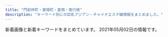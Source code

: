 ```yaml
---
title: "門前仲町・東陽町・葛西・南行徳"
description: "キーワード別にの巨乳アジアン・チャイナエステ嬢情報をまとめました。"
---
```


新着画像と新着キーワードをまとめています。
2021年05月02日の情報です。

<DmmAffiliateIns />
<KeywordTable
  shops={
    [
    {
        "img_links": [
            "http://arm-salon.com/staff/kana/01mb.jpg",
            "http://arm-salon.com/pic/top.png",
            "http://arm-salon.com/pic/head.png",
            "http://arm-salon.com/staff/hana/01mb.jpg",
            "http://arm-salon.com/staff/kana/01.jpg",
            "http://arm-salon.com/staff/hana/01.jpg",
            "http://arm-salon.com/img/ttl_staff.png",
            "http://arm-salon.com/img/ttl_mobile.png",
            "http://arm-salon.com/staff/mika/01mb.jpg",
            "http://arm-salon.com/staff/nene/01.jpg",
            "http://arm-salon.com/staff/mika/01.jpg",
            "http://arm-salon.com/staff/yuna/01mb.jpg",
            "http://arm-salon.com/i/files/homeimg.jpg",
            "http://arm-salon.com/staff/yuna/01.jpg",
            "http://arm-salon.com/staff/momo/01.jpg",
            "http://arm-salon.com/img/att.png",
            "http://arm-salon.com/staff/momo/01mb.jpg",
            "http://arm-salon.com/staff/sizuka/01mb.jpg",
            "http://arm-salon.com/staff/nene/01mb.jpg",
            "http://arm-salon.com/staff/sizuka/01.jpg"
        ],
        "url": "http://arm-salon.com/",
        "name": "\u68ee\u306e\u5bb6",
        "keywords": {
            "C": 16
        },
        "station": "\u897f\u845b\u897f\u99c5\u5317\u53e3"
    },
    {
        "station": "\u5357\u884c\u5fb3\u99c5\u5317\u53e3",
        "url": "http://yuki.jpn.cm/",
        "img_links": [
            "http://yuki.jpn.cm/images/room1.jpg",
            "http://yuki.jpn.cm/photos/sites/37/2020/03/2020030510331117.jpg",
            "http://yuki.jpn.cm/images/end.png",
            "http://yuki.jpn.cm/images/room2.jpg",
            "http://yuki.jpn.cm/images/room4.jpg",
            "http://yuki.jpn.cm/photos/sites/37/2020/03/2020030510325253.jpg",
            "http://yuki.jpn.cm/images/s_staff.jpg",
            "http://yuki.jpn.cm/images/top.png",
            "http://yuki.jpn.cm/images/mobile.jpg",
            "http://yuki.jpn.cm/photos/sites/37/2020/03/202003051033562.jpg",
            "http://yuki.jpn.cm/images/nbj2.jpg",
            "http://yuki.jpn.cm/images/s_news.jpg",
            "http://yuki.jpn.cm/images/1.jpg",
            "http://yuki.jpn.cm/images/room3.jpg",
            "http://yuki.jpn.cm/photos/sites/37/2020/03/2020030510332648.jpg",
            "http://yuki.jpn.cm/photos/sites/37/2020/03/2020030510334277.jpg",
            "http://yuki.jpn.cm/photos/sites/37/2020/03/2020030510342475.jpg"
        ],
        "keywords": {
            "83": 1,
            "85": 3,
            "D": 6,
            "86": 2
        },
        "name": "\u3086\u304d"
    },
    {
        "img_links": [
            "https://static.wixstatic.com/media/41d000_8ebb7d13d81ea4139c54644b997e8076.png",
            "https://static.wixstatic.com/media/0e987e_1679ce0bb843404cba048e3d4a181a6c~mv2_d_2207_3225_s_2.jpg",
            "https://static.wixstatic.com/media/0e987e_1b192f7e81e74112b0226c8e6a717c8f~mv2.jpg",
            "https://static.wixstatic.com/media/0e987e_cfdd0d64f4194102b1b5e79b9f13ab93~mv2_d_3225_2419_s_4_2.jpg",
            "https://static.wixstatic.com/media/0e987e_88bebfebb7174ba7b6cbf72e7d9319e7~mv2.jpeg",
            "https://static.wixstatic.com/media/0e987e_66dae9fff67a4a7a8ae0dc9e20f796f8~mv2.png",
            "https://static.wixstatic.com/media/0e987e_a1b224f50322408086988edc5198b273~mv2.jpg",
            "https://static.wixstatic.com/media/0e987e_4eea8036a1684d93b818072fe6423fa4~mv2.jpg",
            "https://static.wixstatic.com/media/0e987e_64a2635496c2491d87b7a6c3e2a3199f~mv2.png",
            "https://static.wixstatic.com/media/0e987e_04865866db29405f837253bbbb514370~mv2.jpg",
            "https://static.wixstatic.com/media/0e987e_8079ae0f0d664248b7ef2ee6dda92782~mv2.png",
            "https://static.wixstatic.com/media/1fd55af04cc9e233f6ca4e29b72ebb00.png",
            "https://static.wixstatic.com/media/0e987e_ecd7951dee7f42ee8d19da6acf10e545~mv2.png",
            "https://static.wixstatic.com/media/0e987e_f81114d4a5824d15974d25ecb4b8bdf0~mv2.png"
        ],
        "name": "MINAEN",
        "station": "\u7be0\u5d0e\u99c5\u897f\u53e3",
        "keywords": {
            "\u4e73": 1
        },
        "url": "https://277025115.wixsite.com/mysite-1/"
    },
    {
        "url": "http://lamar-massage.work/",
        "img_links": [
            "http://lamar-massage.work/i/img/sta32.png",
            "http://lamar-massage.work/i/img/r3.jpg",
            "http://lamar-massage.work/img/sta29.png",
            "http://lamar-massage.work/img/sta32.png",
            "http://lamar-massage.work/img/sta33.png",
            "http://lamar-massage.work/img/s35.jpg",
            "http://lamar-massage.work/img/s28.png",
            "http://lamar-massage.work/img/ss14.png",
            "http://lamar-massage.work/i/img/r2.jpg",
            "http://lamar-massage.work/img/link-4.png",
            "http://lamar-massage.work/i/img/sta14.png",
            "http://lamar-massage.work/img/st32.png",
            "http://lamar-massage.work/img/st34.jpg",
            "http://lamar-massage.work/img/head.png",
            "http://lamar-massage.work/img/sta28.png",
            "http://lamar-massage.work/img/nos.png",
            "http://lamar-massage.work/i/img/top.jpg",
            "http://lamar-massage.work/img/sta34.jpg",
            "http://lamar-massage.work/img/sta30.png",
            "http://lamar-massage.work/img/s31.png",
            "http://lamar-massage.work/i/img/sta23.png",
            "http://lamar-massage.work/i/img/sta28.png",
            "http://lamar-massage.work/i/img/r4.jpg",
            "http://lamar-massage.work/img/bottom.png",
            "http://lamar-massage.work/img/st30.png",
            "http://lamar-massage.work/img/sta31.png",
            "http://lamar-massage.work/img/s34.jpg",
            "http://lamar-massage.work/img/st14.png",
            "http://lamar-massage.work/i/img/sta29.png",
            "http://lamar-massage.work/i/img/sta33.png",
            "http://lamar-massage.work/i/img/sta30.png",
            "http://lamar-massage.work/i/img/sta31.png",
            "http://lamar-massage.work/img/link-3.png",
            "http://lamar-massage.work/img/sta35.jpg",
            "http://lamar-massage.work/img/s32.png",
            "http://lamar-massage.work/img/st28.png",
            "http://lamar-massage.work/i/img/sta34.jpg",
            "http://lamar-massage.work/img/link-1.png",
            "http://lamar-massage.work/img/link-2.png",
            "http://lamar-massage.work/img/sta14.png",
            "http://lamar-massage.work/img/st31.png",
            "http://lamar-massage.work/img/st33.png",
            "http://lamar-massage.work/img/mo.png",
            "http://lamar-massage.work/img/s30.png",
            "http://lamar-massage.work/img/s14.png",
            "http://lamar-massage.work/img/ss35.jpg",
            "http://lamar-massage.work/i/img/sta24.png",
            "http://lamar-massage.work/i/img/sta35.jpg",
            "http://lamar-massage.work/img/st29.png",
            "http://lamar-massage.work/i/img/sm.jpg",
            "http://lamar-massage.work/img/st35.jpg"
        ],
        "name": "\u30e9\u30fb\u30e1\u30fc\u30eb",
        "station": "\u9580\u524d\u4ef2\u753a\u99c53\u756a\u53e3",
        "keywords": {
            "88": 5,
            "87": 3,
            "C": 17,
            "86": 1
        }
    },
    {
        "name": "\u723d\u5065",
        "keywords": {
            "89": 1,
            "C": 9,
            "87": 1,
            "88": 1,
            "90": 1
        },
        "station": "\u845b\u897f\u99c5\u5357\u53e3",
        "url": "http://www.styleone.cf/sk/",
        "img_links": [
            "http://www.styleone.cf/sk/wp-content/themes/800/picture/end.jpg",
            "http://www.styleone.cf/sk/wp-content/themes/800/picture/tit_staff.jpg",
            "http://www.styleone.cf/sk/wp-content/themes/800/picture/pic_girl02.jpg",
            "http://www.styleone.cf/sk/wp-content/themes/800/picture/girl.png",
            "http://www.styleone.cf/sk/wp-content/themes/800/picture/pic_girl03.jpg",
            "http://www.styleone.cf/sk/wp-content/themes/800/picture/bg_comend.jpg",
            "http://www.styleone.cf/sk/wp-content/themes/800/picture/pic_girl01.jpg",
            "http://www.styleone.cf/sk/wp-content/themes/800/images/bg_comend.jpg",
            "http://www.styleone.cf/sk/wp-content/themes/800/picture/tit_pick.jpg",
            "http://www.styleone.cf/sk/wp-content/themes/800/images/border-bottom.png",
            "http://www.styleone.cf/sk/wp-content/themes/800/picture/pic_girl04.jpg",
            "http://www.styleone.cf/sk/wp-content/themes/800/picture/tit_news.png",
            "http://www.styleone.cf/sk/wp-content/themes/800/picture/lb.png",
            "http://www.styleone.cf/sk/wp-content/themes/800/picture/top.png",
            "http://www.styleone.cf/sk/wp-content/themes/800/images/end.jpg",
            "http://www.styleone.cf/sk/room/images/room2.jpg",
            "http://www.styleone.cf/sk/room/images/room3.jpg",
            "http://www.styleone.cf/sk/wp-content/themes/800/picture/border-bottom.png",
            "http://www.styleone.cf/sk/wp-content/themes/800/picture/side_mobile.png",
            "http://www.styleone.cf/sk/wp-content/themes/800/picture/rb.png",
            "http://www.styleone.cf/sk/room/images/room1.jpg",
            "http://www.styleone.cf/sk/room/images/room4.jpg"
        ]
    },
    {
        "img_links": [
            "http://gakuen.xyz.mn/images/top.jpg",
            "http://gakuen.xyz.mn/photos/sites/71/2019/10/2019101811390877.jpg",
            "http://gakuen.xyz.mn/photos/sites/71/2021/04/2021042719583960-e1619521127868.jpeg",
            "http://gakuen.xyz.mn/photos/sites/71/2020/10/2020102412595563.jpg",
            "http://gakuen.xyz.mn/photos/sites/71/2020/08/2020081616440837.jpg",
            "http://gakuen.xyz.mn/photos/sites/71/2020/03/2020030915313184.jpeg",
            "http://gakuen.xyz.mn/images/info2.jpg",
            "http://gakuen.xyz.mn/images/2.jpg",
            "http://gakuen.xyz.mn/images/g10.jpg",
            "http://gakuen.xyz.mn/photos/sites/71/2020/12/2020122014304059.jpg",
            "http://gakuen.xyz.mn/photos/sites/71/2020/02/2020020317060366.jpg",
            "http://gakuen.xyz.mn/images/pick.jpg",
            "http://gakuen.xyz.mn/photos/sites/71/2020/04/2020040816463188.jpg",
            "http://gakuen.xyz.mn/photos/sites/71/2019/10/2019101811500268.jpg",
            "http://gakuen.xyz.mn/images/s_cosplay.jpg",
            "http://gakuen.xyz.mn/photos/sites/71/2020/11/2020111416130515.jpg",
            "http://gakuen.xyz.mn/photos/sites/71/2019/09/2019092719211544.jpg",
            "http://gakuen.xyz.mn/images/g8.jpg",
            "http://gakuen.xyz.mn/images/g3.jpg",
            "http://gakuen.xyz.mn/photos/sites/71/2019/10/2019102420321841.jpg",
            "http://gakuen.xyz.mn/photos/sites/71/2021/04/2021040917343160.jpg",
            "http://gakuen.xyz.mn/photos/sites/71/2020/01/2020010713430218.jpg",
            "http://gakuen.xyz.mn/images/g13.jpg",
            "http://gakuen.xyz.mn/images/g7.jpg",
            "http://gakuen.xyz.mn/photos/sites/71/2021/04/2021041917552189.jpg",
            "http://gakuen.xyz.mn/images/g16.jpg",
            "http://gakuen.xyz.mn/photos/sites/71/2020/02/2020022210241571.jpg",
            "http://gakuen.xyz.mn/images/mobile.jpg",
            "http://gakuen.xyz.mn/images/info.jpg",
            "http://gakuen.xyz.mn/photos/sites/71/2020/01/2020011015294716.jpg",
            "http://gakuen.xyz.mn/photos/sites/71/2021/04/2021040315072564-e1617430071942.jpeg",
            "http://gakuen.xyz.mn/photos/sites/71/2019/09/2019092719211853.jpg",
            "http://gakuen.xyz.mn/photos/sites/71/2020/06/2020062110420119.jpg",
            "http://gakuen.xyz.mn/images/g15.jpg",
            "http://gakuen.xyz.mn/photos/sites/71/2019/11/2019111517040618.jpg",
            "http://gakuen.xyz.mn/images/g2.jpg",
            "http://gakuen.xyz.mn/photos/sites/71/2020/06/2020061015582330.jpg",
            "http://gakuen.xyz.mn/photos/sites/71/2019/12/2019120817483319.jpg",
            "http://gakuen.xyz.mn/photos/sites/71/2020/02/2020020317175855.jpg",
            "http://gakuen.xyz.mn/photos/sites/71/2021/04/2021040917371526.jpg",
            "http://gakuen.xyz.mn/images/staff_bj3.jpg",
            "http://gakuen.xyz.mn/photos/sites/71/2020/09/2020092819121522.jpg",
            "http://gakuen.xyz.mn/photos/sites/71/2020/07/2020072818553775.jpg",
            "http://gakuen.xyz.mn/images/news1.jpg",
            "http://gakuen.xyz.mn/photos/sites/71/2019/10/2019102816572380.jpg",
            "http://gakuen.xyz.mn/images/s_staff.jpg",
            "http://gakuen.xyz.mn/images/1.jpg",
            "http://gakuen.xyz.mn/photos/sites/71/2020/11/2020112517584561.jpg",
            "http://gakuen.xyz.mn/photos/sites/71/2020/02/2020022618290662.jpg",
            "http://gakuen.xyz.mn/images/g1.jpg",
            "http://gakuen.xyz.mn/photos/sites/71/2020/03/2020032610084881.jpg",
            "http://gakuen.xyz.mn/photos/sites/71/2021/04/2021042810263779.jpg",
            "http://gakuen.xyz.mn/photos/sites/71/2021/04/2021040917170299-e1617956231868.jpeg",
            "http://gakuen.xyz.mn/photos/sites/71/2020/02/2020021414323643.jpg",
            "http://gakuen.xyz.mn/photos/sites/71/2021/04/2021041917464125-e1618822013542.jpeg",
            "http://gakuen.xyz.mn/photos/sites/71/2021/01/2021011516005173.jpeg",
            "http://gakuen.xyz.mn/images/g17.jpg",
            "http://gakuen.xyz.mn/images/s_link.jpg",
            "http://gakuen.xyz.mn/photos/sites/71/2019/12/2019121619230170.jpg"
        ],
        "url": "http://gakuen.xyz.mn/",
        "station": "\u884c\u5fb3\u99c5\u5357\u53e3",
        "name": "\u884c\u5fb3\u5b66\u5712",
        "keywords": {
            "E": 2,
            "D": 4,
            "G": 4,
            "F": 4
        }
    },
    {
        "station": "\u6728\u5834\u99c54b\u51fa\u53e3",
        "url": "https://chokoi.tyo.cm/",
        "img_links": [
            "https://chokoi.tyo.cm/images/sp_nav03.png",
            "https://chokoi.tyo.cm/photos/sites/79/2021/03/2021030906125066.jpg",
            "https://chokoi.tyo.cm/images/link_nav04.jpg",
            "https://chokoi.tyo.cm/images/sp_tit_staff.png",
            "https://chokoi.tyo.cm/images/img_service02.jpg",
            "https://chokoi.tyo.cm/images/img_service01.jpg",
            "https://chokoi.tyo.cm/photos/sites/79/2021/03/2021030906125267.jpg",
            "https://chokoi.tyo.cm/images/sp_end.jpg",
            "https://chokoi.tyo.cm/photos/sites/79/2021/04/2021040405151464.jpg",
            "https://chokoi.tyo.cm/images/room1.jpg",
            "https://chokoi.tyo.cm/images/top.png",
            "https://chokoi.tyo.cm/photos/sites/79/2021/03/2021030906125324.jpg",
            "https://chokoi.tyo.cm/images/card.png",
            "https://chokoi.tyo.cm/images/room3.jpg",
            "https://chokoi.tyo.cm/photos/sites/79/2021/03/2021030906125613.jpg",
            "https://chokoi.tyo.cm/images/link_nav02.jpg",
            "https://chokoi.tyo.cm/images/img_service03.jpg",
            "https://chokoi.tyo.cm/images/link_nav06.jpg",
            "https://chokoi.tyo.cm/photos/sites/79/2021/04/2021040405151563.jpg",
            "https://chokoi.tyo.cm/images/link_nav01.jpg",
            "https://chokoi.tyo.cm/images/room2.jpg",
            "https://chokoi.tyo.cm/images/end.png",
            "https://chokoi.tyo.cm/images/re.png",
            "https://chokoi.tyo.cm/images/link_nav05.jpg",
            "https://chokoi.tyo.cm/images/sp_nav02.png",
            "https://chokoi.tyo.cm/images/link_nav03.jpg",
            "https://chokoi.tyo.cm/images/sp_nav01.png",
            "https://chokoi.tyo.cm/images/sp_tit_news.png",
            "https://chokoi.tyo.cm/photos/sites/79/2021/03/202103090612546.jpg",
            "https://chokoi.tyo.cm/images/room4.jpg",
            "https://chokoi.tyo.cm/images/sp_top.jpg"
        ],
        "keywords": {
            "86": 7,
            "88": 7,
            "D": 28,
            "83": 7,
            "85": 14,
            "E": 14,
            "87": 7,
            "C": 13
        },
        "name": "Loves \u30e9\u30d0\u30fc\u30ba"
    },
    {
        "keywords": {},
        "img_links": [
            "http://k-rlx.com/images/staff_10.jpg",
            "http://k-rlx.com/girl/06.jpg",
            "http://k-rlx.com/girl/04.jpg",
            "http://k-rlx.com/images/index_22.jpg",
            "http://k-rlx.com/images/info_10.jpg",
            "http://k-rlx.com/images/rec_10.jpg",
            "http://k-rlx.com/images/index_29.jpg",
            "http://k-rlx.com/girl/00.jpg",
            "http://k-rlx.com/images/index_25.jpg",
            "http://k-rlx.com/images/index_01.jpg",
            "http://k-rlx.com/images/index_27.jpg",
            "http://k-rlx.com/images/index_02.jpg",
            "http://k-rlx.com/images/index_08.jpg",
            "http://k-rlx.com/images/index_21.jpg",
            "http://k-rlx.com/images/index_17.jpg",
            "http://k-rlx.com/girl/01.jpg",
            "http://k-rlx.com/images/info_11.jpg",
            "http://k-rlx.com/girl/05.jpg",
            "http://k-rlx.com/images/index_03.jpg",
            "http://k-rlx.com/images/index_23.jpg",
            "http://k-rlx.com/girl/01a.jpg",
            "http://k-rlx.com/images/sub_foot.png",
            "http://k-rlx.com/images/index_10.jpg",
            "http://k-rlx.com/girl/02.jpg",
            "http://k-rlx.com/images/index_16.jpg",
            "http://k-rlx.com/images/index_24.jpg",
            "http://k-rlx.com/images/index_30.jpg",
            "http://k-rlx.com/images/rec_11.jpg",
            "http://k-rlx.com/images/index_09.jpg",
            "http://k-rlx.com/images/index_12.jpg",
            "http://k-rlx.com/images/index_15.jpg",
            "http://k-rlx.com/images/index_07.jpg",
            "http://k-rlx.com/images/index_05.jpg",
            "http://k-rlx.com/images/index_04.jpg",
            "http://k-rlx.com/images/index_26.jpg",
            "http://k-rlx.com/images/index_28.jpg",
            "http://k-rlx.com/images/index_20.jpg",
            "http://k-rlx.com/images/index_32.jpg",
            "http://k-rlx.com/girl/07.jpg",
            "http://k-rlx.com/images/index_13.jpg",
            "http://k-rlx.com/images/index_31.jpg",
            "http://k-rlx.com/girl/03.jpg",
            "http://k-rlx.com/images/index_14.jpg",
            "http://k-rlx.com/images/index_06.jpg"
        ],
        "name": "\u3084\u3059\u3089\u304d",
        "station": "\u845b\u897f\u99c5\u535a\u7269\u9928\u53e3",
        "url": "http://k-rlx.com/"
    },
    {
        "name": "\u5973\u306e\u9999\u308a",
        "img_links": [
            "http://www.onnanokaori.mensest.com/images/m-head01.jpg",
            "http://www.onnanokaori.mensest.com/images/foot01.jpg",
            "http://www.onnanokaori.mensest.com/images/m-top003.jpg",
            "http://www.onnanokaori.mensest.com/files/002.jpg",
            "http://www.onnanokaori.mensest.com/files/003.jpg",
            "http://www.onnanokaori.mensest.com/photo_news/upimg/55604608baeace63dc_0.jpg",
            "http://www.onnanokaori.mensest.com/files/005.jpg",
            "http://www.onnanokaori.mensest.com/images/call.png",
            "http://www.onnanokaori.mensest.com/files/001.jpg"
        ],
        "station": "\u6d66\u5b89\u99c5\u5357\u53e3",
        "keywords": {
            "87": 6,
            "86": 2,
            "D": 8
        },
        "url": "http://www.onnanokaori.mensest.com/"
    },
    {
        "url": "https://sweet-queen.ests.jp/",
        "keywords": {
            "87": 5,
            "84": 1,
            "85": 4,
            "83": 5,
            "89": 1,
            "D": 15,
            "C": 8,
            "F": 1,
            "82": 3,
            "86": 9,
            "90": 1,
            "E": 3
        },
        "station": "\u884c\u5fb3\u99c5\u5357\u53e3",
        "img_links": [
            "https://sweet-queen.ests.jp/photos/sites/12/2020/06/202006221317315.jpg",
            "https://sweet-queen.ests.jp/images/top.png",
            "https://sweet-queen.ests.jp/photos/sites/12/2020/10/2020102718213243.jpg",
            "https://sweet-queen.ests.jp/photos/sites/12/2021/03/2021031516515050.jpg",
            "https://sweet-queen.ests.jp/photos/sites/12/2020/02/2020022712250768.jpg",
            "https://sweet-queen.ests.jp/images/s_staff.png",
            "https://sweet-queen.ests.jp/photos/sites/12/2020/01/2020010611404957.jpg",
            "https://sweet-queen.ests.jp/photos/sites/12/2018/08/2018082509443047.jpg",
            "https://sweet-queen.ests.jp/photos/sites/12/2020/07/2020072713102372.jpg",
            "https://sweet-queen.ests.jp/images/room2.jpg",
            "https://sweet-queen.ests.jp/photos/sites/12/2020/01/2020010912552782.jpg",
            "https://sweet-queen.ests.jp/photos/sites/12/2019/03/2019031519301066.jpg",
            "https://sweet-queen.ests.jp/images/s_link.png",
            "https://sweet-queen.ests.jp/photos/sites/12/2019/07/2019073011000090.jpg",
            "https://sweet-queen.ests.jp/photos/sites/12/2021/01/2021010819070927.jpg",
            "https://sweet-queen.ests.jp/photos/sites/12/2018/05/201805250756593.jpg",
            "https://sweet-queen.ests.jp/photos/sites/12/2018/05/2018052507565915.jpg",
            "https://sweet-queen.ests.jp/photos/sites/12/2020/02/2020021813422714.jpg",
            "https://sweet-queen.ests.jp/photos/sites/12/2020/01/2020012916562962.jpg",
            "https://sweet-queen.ests.jp/photos/sites/12/2018/08/2018083009422342.jpg",
            "https://sweet-queen.ests.jp/photos/sites/12/2021/03/2021032318094325.jpg",
            "https://sweet-queen.ests.jp/photos/sites/12/2020/12/2020122317262280.jpg",
            "https://sweet-queen.ests.jp/photos/sites/12/2020/12/202012161830054.jpg",
            "https://sweet-queen.ests.jp/photos/sites/12/2018/10/2018100114043182.jpg",
            "https://sweet-queen.ests.jp/photos/sites/12/2018/11/2018112411391860.jpg",
            "https://sweet-queen.ests.jp/images/room1.jpg",
            "https://sweet-queen.ests.jp/photos/sites/12/2018/05/2018052507565947.jpg",
            "https://sweet-queen.ests.jp/photos/sites/12/2019/01/2019010713202685.jpg",
            "https://sweet-queen.ests.jp/photos/sites/12/2018/09/2018091109422420.jpg",
            "https://sweet-queen.ests.jp/photos/sites/12/2019/09/2019090915443421.jpg",
            "https://sweet-queen.ests.jp/images/s_mobile.jpg",
            "https://sweet-queen.ests.jp/photos/sites/12/2020/12/2020120213320379.jpg",
            "https://sweet-queen.ests.jp/images/mobile.jpg",
            "https://sweet-queen.ests.jp/photos/sites/12/2019/09/2019092614582660.jpg",
            "https://sweet-queen.ests.jp/photos/sites/12/2020/12/2020122317270920.jpg",
            "https://sweet-queen.ests.jp/images/s_news.jpg",
            "https://sweet-queen.ests.jp/photos/sites/12/2018/12/2018121114310827.jpg",
            "https://sweet-queen.ests.jp/images/s_face.jpg",
            "https://sweet-queen.ests.jp/photos/sites/12/2018/06/2018062609292113.jpg"
        ],
        "name": "Sweet Queen\u30fb\u30b9\u30a6\u30a3\u30fc\u30c8\u30af\u30a4\u30fc\u30f3"
    },
    {
        "keywords": {
            "E": 6,
            "\u30bb\u30af\u30b7\u30fc": 54,
            "G": 1,
            "F": 75
        },
        "url": "http://es-chinese.info/",
        "station": "\u884c\u5fb3\u99c5\u5317\u53e3",
        "name": "Aries \u30a2\u30ea\u30a8\u30b9",
        "img_links": [
            "http://es-chinese.info/wp-content/uploads/2020/04/hina1_\u526f\u672c-500x750.jpg",
            "http://es-chinese.info/wp-content/uploads/2020/11/sayumixd1_\u526f\u672c-500x750.jpg",
            "http://es-chinese.info/wp-content/themes/template-salon2/images/header-tel.png",
            "http://es-chinese.info/wp-content/uploads/2019/12/WeChat-Image_20191207140959.jpg",
            "http://es-chinese.info/wp-content/uploads/2021/02/mireyixd4_\u526f\u672c.jpg",
            "http://es-chinese.info/wp-content/uploads/2020/11/ayimixd3_\u526f\u672c-169x300.jpg",
            "http://es-chinese.info/wp-content/uploads/2021/04/miyukixd6_\u526f\u672c.jpg",
            "http://es-chinese.info/wp-content/uploads/2020/11/yukina2_\u526f\u672c-500x750.jpg",
            "http://es-chinese.info/wp-content/uploads/2021/01/eri1_\u526f\u672c.jpg",
            "http://es-chinese.info/wp-content/uploads/2021/01/aoyixd4_\u526f\u672c-212x300.jpg",
            "http://es-chinese.info/wp-content/uploads/2021/04/yayaxd_\u526f\u672c-500x750.jpg",
            "http://es-chinese.info/wp-content/uploads/2019/12/WeChat-Image_20191207141010-768x1024.jpg",
            "http://es-chinese.info/wp-content/uploads/2020/09/sana_\u526f\u672c-212x300.jpg",
            "http://es-chinese.info/wp-content/uploads/2021/01/eri1_\u526f\u672c-220x300.jpg",
            "http://es-chinese.info/wp-content/uploads/2020/11/mayixd2_\u526f\u672c-552x1024.jpg",
            "http://es-chinese.info/wp-content/uploads/2020/11/akanexd5_\u526f\u672c-500x750.jpg",
            "http://es-chinese.info/wp-content/uploads/2021/04/miyukixd5_\u526f\u672c-500x750.jpg",
            "http://es-chinese.info/wp-content/uploads/2021/01/eri2_\u526f\u672c-228x300.jpg",
            "http://es-chinese.info/wp-content/uploads/2021/01/aoyixd3_\u526f\u672c-500x750.jpg",
            "http://es-chinese.info/wp-content/uploads/2020/11/akanexd5_\u526f\u672c-745x1024.jpg",
            "http://es-chinese.info/wp-content/uploads/2020/12/haruxd1_\u526f\u672c-500x750.jpg",
            "http://es-chinese.info/wp-content/uploads/2020/12/haruxd1_\u526f\u672c-576x1024.jpg",
            "http://es-chinese.info/wp-content/uploads/2020/11/mayixd1_\u526f\u672c_\u526f\u672c-165x300.jpg",
            "http://es-chinese.info/wp-content/uploads/2020/11/sayumixd1_\u526f\u672c.jpg",
            "http://es-chinese.info/wp-content/uploads/2020/11/yukina1_\u526f\u672c-500x750.jpg",
            "http://es-chinese.info/wp-content/themes/template-salon2/images/noimg.jpg",
            "http://es-chinese.info/wp-content/uploads/2020/11/yukina1_\u526f\u672c.jpg",
            "http://es-chinese.info/wp-content/uploads/2020/09/ayimixd_\u526f\u672c-1-500x750.jpg",
            "http://es-chinese.info/wp-content/uploads/2021/02/mireyixd3_\u526f\u672c.jpg",
            "http://es-chinese.info/wp-content/uploads/2021/01/aoyixd5_\u526f\u672c.jpg",
            "http://es-chinese.info/wp-content/uploads/2021/04/miyukixd2_\u526f\u672c.jpg",
            "http://es-chinese.info/wp-content/uploads/2021/04/miyukixd5_\u526f\u672c-225x300.jpg",
            "http://es-chinese.info/wp-content/uploads/2020/11/sayumixd3_\u526f\u672c-218x300.jpg",
            "http://es-chinese.info/wp-content/uploads/2020/12/haruxd2_\u526f\u672c-169x300.jpg",
            "http://es-chinese.info/wp-content/uploads/2019/12/WeChat-Image_20191207141003.jpg",
            "http://es-chinese.info/wp-content/uploads/2020/11/akane6_\u526f\u672c-162x300.jpg",
            "http://es-chinese.info/wp-content/themes/template-salon2/images/main1.jpg",
            "http://es-chinese.info/wp-content/uploads/2021/04/miyukixd5_\u526f\u672c.jpg",
            "http://es-chinese.info/wp-content/uploads/2020/11/yukina2_\u526f\u672c.jpg",
            "http://es-chinese.info/wp-content/uploads/2019/12/WeChat-Image_20191207141006-768x1024.jpg",
            "http://es-chinese.info/wp-content/uploads/2020/11/mayixd1_\u526f\u672c_\u526f\u672c.jpg",
            "http://es-chinese.info/wp-content/uploads/2021/01/aoyixd3_\u526f\u672c-212x300.jpg",
            "http://es-chinese.info/wp-content/uploads/2021/02/mireyixd1_\u526f\u672c.jpg",
            "http://es-chinese.info/wp-content/uploads/2021/01/eri1_\u526f\u672c-500x750.jpg",
            "http://es-chinese.info/wp-content/uploads/2021/02/mireyixd4_\u526f\u672c-500x750.jpg",
            "http://es-chinese.info/wp-content/uploads/2020/11/mayixd2_\u526f\u672c.jpg",
            "http://es-chinese.info/wp-content/uploads/2021/04/miyukixd6_\u526f\u672c-500x750.jpg",
            "http://es-chinese.info/wp-content/uploads/2020/11/sayumixd2_\u526f\u672c-221x300.jpg",
            "http://es-chinese.info/wp-content/uploads/2021/02/mireyixd4_\u526f\u672c-216x300.jpg",
            "http://es-chinese.info/wp-content/uploads/2020/09/sana_\u526f\u672c-500x750.jpg",
            "http://es-chinese.info/wp-content/themes/template-salon2/images/bnr.jpg",
            "http://es-chinese.info/wp-content/uploads/2020/11/mayixd1_\u526f\u672c_\u526f\u672c-500x750.jpg",
            "http://es-chinese.info/wp-content/uploads/2021/02/mireyixd1_\u526f\u672c-500x750.jpg",
            "http://es-chinese.info/wp-content/uploads/2020/09/ayimixd_\u526f\u672c-1-577x1024.jpg",
            "http://es-chinese.info/wp-content/uploads/2021/02/mireyixd3_\u526f\u672c-500x750.jpg",
            "http://es-chinese.info/wp-content/uploads/2021/04/yayaxd_\u526f\u672c.jpg",
            "http://es-chinese.info/wp-content/uploads/2020/11/mayixd2_\u526f\u672c-500x750.jpg",
            "http://es-chinese.info/wp-content/uploads/2021/01/aoyixd5_\u526f\u672c-500x750.jpg",
            "http://es-chinese.info/wp-content/uploads/2021/02/mireyixd3_\u526f\u672c-221x300.jpg",
            "http://es-chinese.info/wp-content/uploads/2021/01/eri1_\u526f\u672c-752x1024.jpg",
            "http://es-chinese.info/wp-content/uploads/2020/09/hare1_\u526f\u672c-169x300.jpg",
            "http://es-chinese.info/wp-content/uploads/2020/01/aya4_\u526f\u672c-500x750.jpg",
            "http://es-chinese.info/wp-content/uploads/2020/11/yukina2_\u526f\u672c-209x300.jpg",
            "http://es-chinese.info/wp-content/uploads/2021/01/aoyixd3_\u526f\u672c.jpg",
            "http://es-chinese.info/wp-content/uploads/2020/09/hare1_\u526f\u672c-500x750.jpg",
            "http://es-chinese.info/wp-content/uploads/2021/01/eri2_\u526f\u672c.jpg",
            "http://es-chinese.info/wp-content/uploads/2021/04/miyukixd2_\u526f\u672c-500x750.jpg",
            "http://es-chinese.info/wp-content/uploads/2021/01/aoyixd5_\u526f\u672c-212x300.jpg",
            "http://es-chinese.info/wp-content/uploads/2021/01/eri2_\u526f\u672c-500x750.jpg"
        ]
    },
    {
        "img_links": [
            "http://soft-room.work/sp/staff/mirai.jpg",
            "http://soft-room.work/images/rec1.jpg",
            "http://soft-room.work/sp/menu/top.jpg",
            "http://soft-room.work/sp/images/int3.jpg",
            "http://soft-room.work/images/sys1.jpg",
            "http://soft-room.work/images/int2.jpg",
            "http://soft-room.work/images/staff_t.jpg",
            "http://soft-room.work/sp/images/sys3.jpg",
            "http://soft-room.work/staff/mei.jpg",
            "http://soft-room.work/img/riri1.jpg",
            "http://soft-room.work/sp/images/int2.jpg",
            "http://soft-room.work/sp/img/rina1.jpg",
            "http://soft-room.work/images/newface.jpg",
            "http://soft-room.work/sp/staff/juri.jpg",
            "http://soft-room.work/images/3.jpg",
            "http://soft-room.work/images/news_t.jpg",
            "http://soft-room.work/images/2.jpg",
            "http://soft-room.work/staff/mina.jpg",
            "http://soft-room.work/img/sora1.jpg",
            "http://soft-room.work/sp/images/int1.jpg",
            "http://soft-room.work/img/rin1.jpg",
            "http://soft-room.work/images/concept.jpg",
            "http://soft-room.work/sp/img/yui1.jpg",
            "http://soft-room.work/sp/img/sora1.jpg",
            "http://soft-room.work/images/tgirl.jpg",
            "http://soft-room.work/staff/yui.jpg",
            "http://soft-room.work/images/rec2.jpg",
            "http://soft-room.work/images/ac1.jpg",
            "http://soft-room.work/images/16.jpg",
            "http://soft-room.work/sp/images/topgirl.jpg",
            "http://soft-room.work/img/rina2.jpg",
            "http://soft-room.work/sp/images/sys1.jpg",
            "http://soft-room.work/images/head.jpg",
            "http://soft-room.work/sp/images/head.jpg",
            "http://soft-room.work/images/interior_t.jpg",
            "http://soft-room.work/sp/images/int4.jpg",
            "http://soft-room.work/images/sys2.jpg",
            "http://soft-room.work/sp/images/ta.jpg",
            "http://soft-room.work/sp/images/ac1.jpg",
            "http://soft-room.work/staff/rin.jpg",
            "http://soft-room.work/images/12.jpg",
            "http://soft-room.work/sp/images/staff_t.jpg",
            "http://soft-room.work/sp/img/rin1.jpg",
            "http://soft-room.work/sp/staff/rin.jpg",
            "http://soft-room.work/sp/images/interior_t.jpg",
            "http://soft-room.work/img/juri1.jpg",
            "http://soft-room.work/sp/img/rina2.jpg",
            "http://soft-room.work/img/mirai1.jpg",
            "http://soft-room.work/images/4.jpg",
            "http://soft-room.work/sp/images/tel.jpg",
            "http://soft-room.work/sp/images/b1.jpg",
            "http://soft-room.work/images/6.jpg",
            "http://soft-room.work/staff/juri.jpg",
            "http://soft-room.work/images/news_b.jpg",
            "http://soft-room.work/images/b1.jpg",
            "http://soft-room.work/sp/images/rec1.jpg",
            "http://soft-room.work/images/sys3.jpg",
            "http://soft-room.work/images/11.jpg",
            "http://soft-room.work/staff/sora.jpg",
            "http://soft-room.work/sp/staff/sora.jpg",
            "http://soft-room.work/sp/img/mina1.jpg",
            "http://soft-room.work/images/1.jpg",
            "http://soft-room.work/img/rina1.jpg",
            "http://soft-room.work/staff/riri.jpg",
            "http://soft-room.work/sp/img/juri1.jpg",
            "http://soft-room.work/sp/images/concept.jpg",
            "http://soft-room.work/images/sm.jpg",
            "http://soft-room.work/sp/images/footer.jpg",
            "http://soft-room.work/img/mei1.jpg",
            "http://soft-room.work/sp/staff/riri.jpg",
            "http://soft-room.work/sp/staff/mina.jpg",
            "http://soft-room.work/sp/staff/mei.jpg",
            "http://soft-room.work/images/7.jpg",
            "http://soft-room.work/staff/mirai.jpg",
            "http://soft-room.work/sp/img/mirai1.jpg",
            "http://soft-room.work/staff/rina.jpg",
            "http://soft-room.work/sp/images/sys2.jpg",
            "http://soft-room.work/sp/images/rec2.jpg",
            "http://soft-room.work/images/int1.jpg",
            "http://soft-room.work/sp/images/news.jpg",
            "http://soft-room.work/sp/img/mei1.jpg",
            "http://soft-room.work/sp/img/riri1.jpg",
            "http://soft-room.work/img/yui1.jpg",
            "http://soft-room.work/img/mina1.jpg",
            "http://soft-room.work/sp/menu/staff.jpg",
            "http://soft-room.work/images/tr.jpg",
            "http://soft-room.work/sp/staff/rina.jpg",
            "http://soft-room.work/sp/images/newsb.png",
            "http://soft-room.work/sp/staff/yui.jpg"
        ],
        "station": "\u6728\u5834\u99c52\u756a\u51fa\u53e3",
        "keywords": {},
        "url": "http://soft-room.work/",
        "name": "\u30bd\u30d5\u30c8\u306a\u7a7a\u9593"
    },
    {
        "url": "http://aphrodite-est.xyz/",
        "station": "\u884c\u5fb3\u99c5\u5357\u53e3",
        "keywords": {
            "D": 4,
            "C": 2,
            "85": 2,
            "86": 7,
            "E": 3
        },
        "name": "\u30b3\u30b3\u30a2",
        "img_links": [
            "http://aphrodite-est.xyz/img/stb.jpg",
            "http://aphrodite-est.xyz/img/top01.png",
            "http://aphrodite-est.xyz/img/cg09.png",
            "http://aphrodite-est.xyz/img/cg01.png",
            "http://aphrodite-est.xyz/img/nav-001.png",
            "http://aphrodite-est.xyz/img/cg03.png",
            "http://aphrodite-est.xyz/img/nav-006.png",
            "http://aphrodite-est.xyz/img/cg05.png",
            "http://aphrodite-est.xyz/img/cg07.png",
            "http://aphrodite-est.xyz/img/cg02.png",
            "http://aphrodite-est.xyz/img/stt.jpg",
            "http://aphrodite-est.xyz/img/tel.png",
            "http://aphrodite-est.xyz/img/nav-002.png",
            "http://aphrodite-est.xyz/img/nav-004.png",
            "http://aphrodite-est.xyz/img/cg04.png",
            "http://aphrodite-est.xyz/img/cg06.png",
            "http://aphrodite-est.xyz/img/cg08.png",
            "http://aphrodite-est.xyz/img/nav-005.png",
            "http://aphrodite-est.xyz/img/nav-003.png",
            "http://aphrodite-est.xyz/img/no.png"
        ]
    },
    {
        "img_links": [
            "http://youandme.jpest.net/uploads//sites/19/elementor/thumbs/g5-1-ovsa7s6s06i59zgm4bkysgtdltq5bskh4h6fo0z69o.jpg",
            "http://youandme.jpest.net/uploads//sites/19/2020/10/1.jpg",
            "http://youandme.jpest.net/uploads//sites/19/2020/09/r2.jpg",
            "http://youandme.jpest.net/uploads//sites/19/2020/09/g4-2.jpg",
            "http://youandme.jpest.net/uploads//sites/19/2021/04/g0.jpg",
            "http://youandme.jpest.net/uploads//sites/19/elementor/thumbs/1-own10vfe1hff8c8ts2x3c73w1gcky7tazd16hc9jek.jpg",
            "http://youandme.jpest.net/uploads//sites/19/2020/09/top1-4.jpg",
            "http://youandme.jpest.net/uploads//sites/19/2020/09/r1.jpg",
            "http://youandme.jpest.net/uploads//sites/19/2021/02/g3.jpg",
            "http://youandme.jpest.net/uploads//sites/19/2020/09/s_staff.png",
            "http://youandme.jpest.net/uploads//sites/19/elementor/thumbs/g3-2-ovtnoxj0herfda8sgqdu3i0ozso844lr0cceku1toc.jpg",
            "http://youandme.jpest.net/uploads//sites/19/2020/12/a3.jpg",
            "http://youandme.jpest.net/uploads//sites/19/2020/12/a1.jpg",
            "http://youandme.jpest.net/uploads//sites/19/2020/09/r3.jpg",
            "http://youandme.jpest.net/uploads//sites/19/2020/12/a2.jpg",
            "http://youandme.jpest.net/uploads//sites/19/elementor/thumbs/g4-2-ovtnpx8vp44bmgswo5tnq907kfs68mjjt94utckv3w.jpg",
            "http://youandme.jpest.net/uploads//sites/19/elementor/thumbs/g2-2-ovtno69oz7q40lcdvwlnl6wbrmekwwlj8lfbnt68os.jpg",
            "http://youandme.jpest.net/uploads//sites/19/2020/09/g5-1.jpg",
            "http://youandme.jpest.net/uploads//sites/19/2020/09/1.jpg",
            "http://youandme.jpest.net/uploads//sites/19/2020/09/g3-2.jpg",
            "http://youandme.jpest.net/uploads//sites/19/2020/09/news.jpg",
            "http://youandme.jpest.net/uploads//sites/19/2020/09/r4.jpg",
            "http://youandme.jpest.net/uploads//sites/19/2020/09/mobile.jpg",
            "http://youandme.jpest.net/uploads//sites/19/2020/09/g2-2.jpg",
            "http://youandme.jpest.net/uploads//sites/19/2020/12/a4.jpg",
            "http://youandme.jpest.net/uploads//sites/19/2020/09/pick.jpg",
            "http://youandme.jpest.net/uploads//sites/19/2020/09/top-4.jpg"
        ],
        "keywords": {},
        "url": "http://youandme.jpest.net/",
        "station": "\u9580\u524d\u4ef2\u753a\u99c52\u756a\u51fa\u53e3",
        "name": "You And Me"
    },
    {
        "url": "http://treat-relax.com/",
        "keywords": {},
        "station": "\u897f\u845b\u897f\u99c5\u5357\u53e3",
        "name": "\u5929\u4f7f\u306e\u5922",
        "img_links": [
            "http://treat-relax.com/staff/anna/01.jpg",
            "http://treat-relax.com/css/top-left0001.jpg",
            "http://treat-relax.com/staff/haru/01.jpg",
            "http://treat-relax.com/staff/ai/01.jpg",
            "http://treat-relax.com/staff/koko/01.jpg",
            "http://treat-relax.com/staff/koko/02.jpg",
            "http://treat-relax.com/css/nav/nav-006.jpg",
            "http://treat-relax.com/css/staff/new.jpg",
            "http://treat-relax.com/staff/mei/01.jpg",
            "http://treat-relax.com/css/nav/nav-003.jpg",
            "http://treat-relax.com/css/top-left02.jpg",
            "http://treat-relax.com/css/tel01.png",
            "http://treat-relax.com/css/staff/up.jpg",
            "http://treat-relax.com/css/nav/nav-005.jpg",
            "http://treat-relax.com/staff/mei/02.jpg",
            "http://treat-relax.com/staff/anna/02.jpg",
            "http://treat-relax.com/css/nav/nav-004.jpg",
            "http://treat-relax.com/css/nav/nav-002.jpg",
            "http://treat-relax.com/staff/ami/02.jpg",
            "http://treat-relax.com/css/top02.jpg",
            "http://treat-relax.com/css/nav/nav-001.jpg",
            "http://treat-relax.com/staff/ami/01.jpg",
            "http://treat-relax.com/staff/nana/01.jpg",
            "http://treat-relax.com/staff/rumi/01.jpg"
        ]
    },
    {
        "name": "\u30b0\u30ea\u30fc\u30f3",
        "station": "\u6771\u967d\u753a\u99c52\u756a\u51fa\u53e3",
        "url": "http://green-es.info/",
        "img_links": [
            "http://green-es.info/img/eri.jpg",
            "http://green-es.info/img/yuki.jpg",
            "http://green-es.info/img/rika.jpg",
            "http://green-es.info/images/rem.jpg",
            "http://green-es.info/img/risa.jpg",
            "http://green-es.info/images/staff_t.jpg",
            "http://green-es.info/img/rika1.jpg",
            "http://green-es.info/images/2.jpg",
            "http://green-es.info/images/interior.png",
            "http://green-es.info/images/interior_t.jpg",
            "http://green-es.info/img/haru1.jpg",
            "http://green-es.info/img/yuki1.jpg",
            "http://green-es.info/images/1.jpg",
            "http://green-es.info/img/risa1.jpg",
            "http://green-es.info/images/tt.jpg",
            "http://green-es.info/images/news.jpg",
            "http://green-es.info/images/5.jpg",
            "http://green-es.info/images/3.jpg",
            "http://green-es.info/img/koko1.jpg",
            "http://green-es.info/images/4.jpg",
            "http://green-es.info/images/tp.png",
            "http://green-es.info/images/6.jpg",
            "http://green-es.info/images/mobile.jpg",
            "http://green-es.info/img/eri1.jpg",
            "http://green-es.info/img/koko.jpg",
            "http://green-es.info/img/haru.jpg"
        ],
        "keywords": {
            "86": 1,
            "85": 1,
            "89": 1,
            "87": 2,
            "92": 1
        }
    },
    {
        "name": "CUTE GIRLS",
        "keywords": {},
        "img_links": [],
        "url": "https://cg.uouono.com/",
        "station": "\u897f\u845b\u897f\u99c5\u5357\u53e3"
    },
    {
        "url": "http://cuorea-massage.work/",
        "station": "\u6771\u967d\u753a\u99c54\u756a\u51fa\u53e3",
        "name": "\u30af\u30aa\u30ec\u30a2",
        "keywords": {
            "86": 15,
            "88": 6,
            "D": 21,
            "E": 9,
            "C": 22,
            "85": 3,
            "87": 7
        },
        "img_links": [
            "http://cuorea-massage.work/img/sta1.jpg",
            "http://cuorea-massage.work/img/s7.jpg",
            "http://cuorea-massage.work/img/st24.jpg",
            "http://cuorea-massage.work/img/m30.jpg",
            "http://cuorea-massage.work/img/s4.jpg",
            "http://cuorea-massage.work/img/s22.jpg",
            "http://cuorea-massage.work/i/img/r2.jpg",
            "http://cuorea-massage.work/img/s23.jpg",
            "http://cuorea-massage.work/img/sta13.jpg",
            "http://cuorea-massage.work/i/img/nos.jpg",
            "http://cuorea-massage.work/img/sta24.jpg",
            "http://cuorea-massage.work/img/s1.jpg",
            "http://cuorea-massage.work/img/st15.jpg",
            "http://cuorea-massage.work/img/sta17.jpg",
            "http://cuorea-massage.work/img/s19.jpg",
            "http://cuorea-massage.work/i/img/sta7.jpg",
            "http://cuorea-massage.work/i/img/sta1.jpg",
            "http://cuorea-massage.work/img/sta7.jpg",
            "http://cuorea-massage.work/img/sta21.jpg",
            "http://cuorea-massage.work/i/img/r1.jpg",
            "http://cuorea-massage.work/img/st13.jpg",
            "http://cuorea-massage.work/img/st21.jpg",
            "http://cuorea-massage.work/img/sta4.jpg",
            "http://cuorea-massage.work/img/fla-2.jpg",
            "http://cuorea-massage.work/img/sta16.jpg",
            "http://cuorea-massage.work/img/s15.jpg",
            "http://cuorea-massage.work/img/s16.jpg",
            "http://cuorea-massage.work/img/st19.jpg",
            "http://cuorea-massage.work/img/sta23.jpg",
            "http://cuorea-massage.work/img/m4.jpg",
            "http://cuorea-massage.work/img/credit.jpg",
            "http://cuorea-massage.work/i/img/sta4.jpg",
            "http://cuorea-massage.work/img/s24.jpg",
            "http://cuorea-massage.work/i/img/sta22.jpg",
            "http://cuorea-massage.work/i/img/sta17.jpg",
            "http://cuorea-massage.work/img/st16.jpg",
            "http://cuorea-massage.work/i/img/sta16.jpg",
            "http://cuorea-massage.work/img/st12.jpg",
            "http://cuorea-massage.work/img/m40.jpg",
            "http://cuorea-massage.work/img/m6.jpg",
            "http://cuorea-massage.work/i/img/r3.jpg",
            "http://cuorea-massage.work/img/nos.jpg",
            "http://cuorea-massage.work/img/s21.jpg",
            "http://cuorea-massage.work/i/img/sta11.jpg",
            "http://cuorea-massage.work/img/st1.jpg",
            "http://cuorea-massage.work/i/img/sta15.jpg",
            "http://cuorea-massage.work/img/st4.jpg",
            "http://cuorea-massage.work/img/m60.jpg",
            "http://cuorea-massage.work/img/sta19.jpg",
            "http://cuorea-massage.work/img/sta22.jpg",
            "http://cuorea-massage.work/img/sta15.jpg",
            "http://cuorea-massage.work/i/img/sta23.jpg",
            "http://cuorea-massage.work/img/m2.jpg",
            "http://cuorea-massage.work/img/st17.jpg",
            "http://cuorea-massage.work/img/s11.jpg",
            "http://cuorea-massage.work/img/m50.jpg",
            "http://cuorea-massage.work/i/img/sta12.jpg",
            "http://cuorea-massage.work/img/st22.jpg",
            "http://cuorea-massage.work/img/st015.jpg",
            "http://cuorea-massage.work/i/img/sta24.jpg",
            "http://cuorea-massage.work/img/botton.jpg",
            "http://cuorea-massage.work/i/img/sta19.jpg",
            "http://cuorea-massage.work/img/sta12.jpg",
            "http://cuorea-massage.work/img/m3.jpg",
            "http://cuorea-massage.work/img/sta11.jpg",
            "http://cuorea-massage.work/img/fla.jpg",
            "http://cuorea-massage.work/img/s12.jpg",
            "http://cuorea-massage.work/img/head.jpg",
            "http://cuorea-massage.work/img/m1.jpg",
            "http://cuorea-massage.work/img/st11.jpg",
            "http://cuorea-massage.work/img/st04.jpg",
            "http://cuorea-massage.work/i/img/sta21.jpg",
            "http://cuorea-massage.work/i/img/st21.jpg",
            "http://cuorea-massage.work/i/img/paypay.jpg",
            "http://cuorea-massage.work/img/m5.jpg",
            "http://cuorea-massage.work/img/m20.jpg",
            "http://cuorea-massage.work/img/st7.jpg",
            "http://cuorea-massage.work/img/s13.jpg",
            "http://cuorea-massage.work/img/st23.jpg"
        ]
    },
    {
        "keywords": {
            "\u80f8": 2
        },
        "name": "\u685c\u306e\u604b",
        "img_links": [
            "http://www.ciming.work/uploads/210305/1-21030513243K27.jpg",
            "http://www.ciming.work/uploads/210305/1-210305132JJ23.jpg",
            "http://ciming.work/uploads/210305/1-21030513202SQ.jpg",
            "http://www.ciming.work/uploads/210309/1-210309110225117.jpg",
            "http://ciming.work/uploads/210305/1-210305132625200.jpg",
            "http://ciming.work/uploads/210309/1-210309105T6256.jpg",
            "http://ciming.work/uploads/210305/1-210305132333250.jpg",
            "http://www.ciming.work/uploads/210305/1-210305132T0207.jpg",
            "http://www.ciming.work/uploads/210309/1-21030911030W21.jpg",
            "http://ciming.work/uploads/210309/1-210309105925V6.jpg",
            "http://ciming.work/uploads/210305/1-210305132JJ23.jpg",
            "http://ciming.work/picture/head_01.png",
            "http://ciming.work/uploads/210305/1-210305132223I1.jpg",
            "http://ciming.work/uploads/210309/1-21030911030W21.jpg",
            "http://www.ciming.work/uploads/210309/1-21030910595c04.jpg",
            "http://ciming.work/uploads/210309/1-21030910595c04.jpg",
            "http://ciming.work/uploads/210305/1-210305132123V2.jpg",
            "http://www.ciming.work/uploads/210305/1-210305132333250.jpg",
            "http://www.ciming.work/uploads/210305/1-210305132223I1.jpg",
            "http://ciming.work/uploads/210305/1-210305131932446.jpg",
            "http://ciming.work/uploads/210309/1-210309110225117.jpg",
            "http://ciming.work/uploads/210309/1-21030911013H14.jpg",
            "http://www.ciming.work/uploads/210309/1-210309105T6256.jpg",
            "http://ciming.work/uploads/210309/1-210309110039301.jpg",
            "http://ciming.work/picture/1402-1.png",
            "http://ciming.work/picture/head_03.png",
            "http://ciming.work/uploads/210305/1-21030513243K27.jpg",
            "http://www.ciming.work/uploads/210309/1-210309105P1432.jpg",
            "http://www.ciming.work/uploads/210309/1-210309105925V6.jpg",
            "http://ciming.work/picture/1402-4.jpg",
            "http://www.ciming.work/picture/head_01.png",
            "http://ciming.work/uploads/210309/1-21030910564R39.jpg",
            "http://ciming.work/uploads/210309/1-210309105P1432.jpg",
            "http://ciming.work/uploads/210305/1-210305132T0207.jpg",
            "http://www.ciming.work/uploads/210305/1-210305132625200.jpg"
        ],
        "station": "\u845b\u897f\u99c5\u535a\u7269\u9928\u53e3",
        "url": "http://ciming.work/"
    },
    {
        "name": "\u3084\u3059\u3089\u304e",
        "keywords": {},
        "url": "http://akien.work/",
        "station": "\u8239\u5800\u99c5\u5317\u53e3",
        "img_links": [
            "http://akien.work/head_2_4332_1544580584367843.jpg",
            "http://akien.work/jiejing4.jpg",
            "http://akien.work/jiejing3.jpg",
            "http://akien.work/5.jpeg",
            "http://akien.work/staff_7170_1544625837499078_1.jpg",
            "http://akien.work/jiejing2.jpg",
            "http://akien.work/jiejing5.jpg",
            "http://akien.work/staff_7559_1547886875744350.jpg",
            "http://akien.work/ditu.jpg",
            "http://akien.work/jiejing1.jpg",
            "http://akien.work/fengjing2.jpg",
            "http://akien.work/head_1_4332_15445805847677.jpg",
            "http://akien.work/6.jpeg",
            "http://akien.work/jiejing6.jpg",
            "http://akien.work/head_4_4332_1544580584784110.jpg",
            "http://akien.work/staff_7170_1544625837499078.jpg"
        ]
    },
    {
        "url": "http://wientry.work/",
        "keywords": {
            "88": 1,
            "D": 2,
            "C": 1,
            "84": 1,
            "85": 1
        },
        "station": "\u884c\u5fb3\u99c5",
        "name": "\u30e9\u30d6\u30ea\u30fc",
        "img_links": [
            "http://wientry.work/static/picture/nav-004.png",
            "http://wientry.work/static/picture/top003.jpg",
            "http://wientry.work/uploads/210204/1-2102041451144E.jpg",
            "http://wientry.work/static/picture/tel.png",
            "http://wientry.work/static/picture/nav-006.png",
            "http://wientry.work/static/picture/nav-005.png",
            "http://wientry.work/uploads/210204/1-210204145321421.jpg",
            "http://wientry.work/uploads/210204/1-2102041454259C.jpg",
            "http://wientry.work/static/picture/nav-003.png",
            "http://wientry.work/static/picture/nav-001.png",
            "http://wientry.work/static/picture/left.jpg",
            "http://wientry.work/static/picture/right.jpg",
            "http://wientry.work/static/picture/top01.png",
            "http://wientry.work/static/picture/nav-002.png"
        ]
    },
    {
        "station": "\u9580\u524d\u4ef2\u753a\u99c55\u756a\u51fa\u53e3",
        "keywords": {},
        "img_links": [
            "http://www.es-orion.click/img/naomi1.jpg",
            "http://www.es-orion.click/img/sayaka2.jpg",
            "http://www.es-orion.click/images/sys1.jpg",
            "http://www.es-orion.click/img/ami.jpg",
            "http://www.es-orion.click/img/hikari1.jpg",
            "http://www.es-orion.click/img/yuyu.jpg",
            "http://www.es-orion.click/img/suzu.jpg",
            "http://www.es-orion.click/img/kaori1.jpg",
            "http://www.es-orion.click/img/serina1.jpg",
            "http://www.es-orion.click/img/momoko1.jpg",
            "http://www.es-orion.click/img/serina.jpg",
            "http://www.es-orion.click/img/runa1.jpg",
            "http://www.es-orion.click/img/sayaka.jpg",
            "http://www.es-orion.click/images/interior_t.jpg",
            "http://www.es-orion.click/images/3.jpg",
            "http://www.es-orion.click/images/int2.jpg",
            "http://www.es-orion.click/img/suzu1.jpg",
            "http://www.es-orion.click/img/sayaka1.jpg",
            "http://www.es-orion.click/img/emili.jpg",
            "http://www.es-orion.click/img/urara.jpg",
            "http://www.es-orion.click/images/info.jpg",
            "http://www.es-orion.click/images/head.jpg",
            "http://www.es-orion.click/images/rem.jpg",
            "http://www.es-orion.click/img/yuyu1.jpg",
            "http://www.es-orion.click/images/int1.jpg",
            "http://www.es-orion.click/img/natu1.jpg",
            "http://www.es-orion.click/images/news.jpg",
            "http://www.es-orion.click/img/ami1.jpg",
            "http://www.es-orion.click/img/miwa.jpg",
            "http://www.es-orion.click/img/runa.jpg",
            "http://www.es-orion.click/images/ac1.jpg",
            "http://www.es-orion.click/img/mayu1.jpg",
            "http://www.es-orion.click/img/kaori.jpg",
            "http://www.es-orion.click/img/hikari.jpg",
            "http://www.es-orion.click/images/4.jpg",
            "http://www.es-orion.click/img/emili1.jpg",
            "http://www.es-orion.click/img/miwa1.jpg",
            "http://www.es-orion.click/img/erin1.jpg",
            "http://www.es-orion.click/img/momoko.jpg",
            "http://www.es-orion.click/images/tel.jpg",
            "http://www.es-orion.click/images/1.jpg",
            "http://www.es-orion.click/images/2.jpg",
            "http://www.es-orion.click/img/natu.jpg",
            "http://www.es-orion.click/img/mayu.jpg",
            "http://www.es-orion.click/img/rin1.jpg",
            "http://www.es-orion.click/img/erin.jpg",
            "http://www.es-orion.click/images/line.png",
            "http://www.es-orion.click/images/staff_t.jpg",
            "http://www.es-orion.click/images/mobile.jpg",
            "http://www.es-orion.click/img/naomi.jpg",
            "http://www.es-orion.click/img/rin.jpg",
            "http://www.es-orion.click/img/urara1.jpg",
            "http://www.es-orion.click/images/ta.jpg"
        ],
        "name": "\u30aa\u30ea\u30aa\u30f3",
        "url": "http://www.es-orion.click/"
    },
    {
        "url": "http://k-este.info/",
        "station": "\u897f\u845b\u897f\u99c5\u5317\u53e3",
        "name": "\u30b9\u30a4\u30fc\u30c8\u30cf\u30fc\u30c8",
        "keywords": {},
        "img_links": []
    },
    {
        "name": "\u6e29\u3082\u308a",
        "url": "http://www.nuku-mori.xyz/",
        "img_links": [
            "http://www.nuku-mori.xyz/images/sys.jpg",
            "http://www.nuku-mori.xyz/images/staff/2/mika.jpg",
            "http://www.nuku-mori.xyz/images/nav/c-nav-info.jpg",
            "http://www.nuku-mori.xyz/pad/off2.jpg",
            "http://www.nuku-mori.xyz/images/staff/2/ami.jpg",
            "http://www.nuku-mori.xyz/images/nav/index-t_staff.jpg",
            "http://www.nuku-mori.xyz/images/staff/2/nana.jpg",
            "http://www.nuku-mori.xyz/images/index-take_09.jpg",
            "http://www.nuku-mori.xyz/images/index-take_02.jpg",
            "http://www.nuku-mori.xyz/images/staff/yuri.jpg",
            "http://www.nuku-mori.xyz/images/index-take_21.jpg",
            "http://www.nuku-mori.xyz/images/staff/2/yuki2.jpg",
            "http://www.nuku-mori.xyz/images/index-take_13.jpg",
            "http://www.nuku-mori.xyz/images/nav/c-nav-sys.jpg",
            "http://www.nuku-mori.xyz/images/index-take_07.jpg",
            "http://www.nuku-mori.xyz/images/index-take_06.jpg",
            "http://www.nuku-mori.xyz/images/index-take_17.jpg",
            "http://www.nuku-mori.xyz/images/index-take_12.jpg"
        ],
        "station": "\u6771\u967d\u753a\u99c51\u756a\u51fa\u53e3",
        "keywords": {
            "C": 6
        }
    },
    {
        "url": "http://eurynome-est.biz/",
        "name": "\u30b7\u30f3\u30c7\u30ec\u30e9\u30ac\u30fc\u30eb",
        "img_links": [
            "http://eurynome-est.biz/css/top-left01.jpg",
            "http://eurynome-est.biz/css/m-left.jpg",
            "http://eurynome-est.biz/css/m-top-right01.jpg",
            "http://eurynome-est.biz/css/m-top-right02.jpg",
            "http://eurynome-est.biz/css/staff/nsta.png",
            "http://eurynome-est.biz/css/staff/staff02.png",
            "http://eurynome-est.biz/css/m-top-right03.jpg",
            "http://eurynome-est.biz/css/staff/staff01.png",
            "http://eurynome-est.biz/css/m-yejiao.jpg",
            "http://eurynome-est.biz/css/staff/staff031.png",
            "http://eurynome-est.biz/css/m-top02.jpg",
            "http://eurynome-est.biz/css/staff/staff061.png",
            "http://eurynome-est.biz/css/m-right.jpg",
            "http://eurynome-est.biz/css/m-head.jpg",
            "http://eurynome-est.biz/css/staff/staff06.png",
            "http://eurynome-est.biz/images/call.png",
            "http://eurynome-est.biz/css/m-top-right04.jpg",
            "http://eurynome-est.biz/css/staff/staff05.png",
            "http://eurynome-est.biz/css/staff/staff03.png"
        ],
        "keywords": {},
        "station": "\u9580\u524d\u4ef2\u753a\u99c54\u756a\u51fa\u53e3"
    },
    {
        "keywords": {
            "F": 1,
            "C": 10
        },
        "img_links": [
            "https://static.wixstatic.com/media/96d791_9f931b4f1aa848f686c4852fb4de0023~mv2.jpg",
            "https://static.wixstatic.com/media/96d791_43e018dca22747c2b765d8aa6bb4730d~mv2.jpg",
            "https://static.wixstatic.com/media/a896d9_bbced4ca1ed240d9976a39bd584760ec.png",
            "https://static.wixstatic.com/media/96d791_1be596dd7f23490b9b0e704178290531~mv2.jpg",
            "https://static.wixstatic.com/media/96d791_859f31dba3184d118e9eed6302e18ea1~mv2.jpg",
            "https://static.wixstatic.com/media/96d791_b9f10a69e3814caf9ca0fd108e450bfa~mv2.jpg",
            "https://static.wixstatic.com/media/1789f4_87b201f67c6e4c62af73fb844a14de81~mv2.jpg",
            "https://static.wixstatic.com/media/1789f4_2fbb8d30cbfd49d58924ba8e468ef7f5~mv2.jpg",
            "https://static.wixstatic.com/media/96d791_6ff48fcff4404e948713a278d6fba4aa~mv2.jpg",
            "https://static.wixstatic.com/media/96d791_817955bbd13f4a11abc0c6ddfbac0f82~mv2.jpg",
            "https://static.wixstatic.com/media/96d791_e28a35375184419e9585c2b4e12ac83e~mv2.jpg",
            "https://static.wixstatic.com/media/1789f4_08db416164264cc2afaf7ab008798109~mv2.jpg",
            "https://static.wixstatic.com/media/1789f4_c6233abd4113483aa0a2bc9c149301de~mv2.jpg",
            "https://static.wixstatic.com/media/96d791_f28a0b63f0e242c58274b246ca243806~mv2.png",
            "https://static.wixstatic.com/media/96d791_909be609618b462998825515bd1ecfea~mv2.jpg",
            "https://static.wixstatic.com/media/a896d9_02f0ebb1776e442eae0ce11dffc92d24.png",
            "https://static.wixstatic.com/media/1789f4_ebfc2b7cf8e0414cb8f047fc113b8a0f~mv2.jpg",
            "https://static.wixstatic.com/media/96d791_3eb6f202b7134ca182380be13a2eceec~mv2.png",
            "https://static.wixstatic.com/media/1789f4_924b58ab79154b06a9cf2728f83f9e16~mv2.jpg",
            "https://static.wixstatic.com/media/1789f4_3504477e9be446b48c38be0412c03b71~mv2.jpg",
            "https://static.wixstatic.com/media/96d791_5d55c113359a4a188f4a12da11153d08~mv2.png",
            "https://static.wixstatic.com/media/96d791_9531b0b1bbfc427f8c9fc93875698f78~mv2.jpg",
            "https://static.wixstatic.com/media/96d791_9f250e4c7aed463b8cc303d40b6fdc85~mv2.jpg",
            "https://static.wixstatic.com/media/1789f4_4191522c42df4c19a40f7066cc6e288b~mv2.jpg",
            "https://static.wixstatic.com/media/96d791_319c152db4f64ca4ae7aaf3dfaa2e545~mv2.jpg",
            "https://static.wixstatic.com/media/1789f4_eb4dabafdee7459289bbfd43f6719052~mv2.jpg",
            "https://static.wixstatic.com/media/1789f4_e147280e483f42899e4b3d5e7caf92f1~mv2.jpg",
            "https://static.wixstatic.com/media/1789f4_37c5ad5eac7c435bbf6465cef4458a93~mv2.jpg",
            "https://static.wixstatic.com/media/96d791_1c10b3e5806b434e9674af60ef5ee259~mv2.jpg"
        ],
        "station": "\u897f\u845b\u897f\u99c5\u5317\u53e3",
        "url": "https://www.es-mensesthe.info/",
        "name": "\u30ef\u30f3\u30c0\u30fc\u30e9\u30f3\u30c9"
    },
    {
        "keywords": {},
        "url": "http://himekawa.iyasi.me/",
        "img_links": [
            "http://himekawa.iyasi.me/images/massage/massage_03b.jpg",
            "http://himekawa.iyasi.me/images/demo/slider/images/slide1.png",
            "http://himekawa.iyasi.me/images/massage/massage_02b.jpg",
            "http://himekawa.iyasi.me/images/staff_image/staff_01a.jpg",
            "http://himekawa.iyasi.me/images/home/index_13.jpg",
            "http://himekawa.iyasi.me/images/index_page_top.png",
            "http://himekawa.iyasi.me/images/staff_image/staff_06b.jpg",
            "http://himekawa.iyasi.me/images/top/top_03.jpg",
            "http://himekawa.iyasi.me/images/demo/slider/images/slide3.png",
            "http://himekawa.iyasi.me/images/home/index_tel.jpg",
            "http://himekawa.iyasi.me/images/top/top_02.jpg",
            "http://himekawa.iyasi.me/images/massage/massage_03a.jpg",
            "http://himekawa.iyasi.me/images/top/top_01.jpg",
            "http://himekawa.iyasi.me/images/staff_one/staff_ba.png",
            "http://himekawa.iyasi.me/images/massage/massage_01a.jpg",
            "http://himekawa.iyasi.me/images/home/top.jpg",
            "http://himekawa.iyasi.me/images/demo/slider/images/slide2.png",
            "http://himekawa.iyasi.me/images/staff_image/staff_04b.jpg",
            "http://himekawa.iyasi.me/images/top/top_08.png",
            "http://himekawa.iyasi.me/images/massage/massage_04b.jpg",
            "http://himekawa.iyasi.me/images/staff_image/staff_04a.jpg",
            "http://himekawa.iyasi.me/images/staff_image/staff_05b.jpg",
            "http://himekawa.iyasi.me/images/massage/massage_01b.jpg",
            "http://himekawa.iyasi.me/images/staff_image/staff_03a.jpg",
            "http://himekawa.iyasi.me/images/staff/staff_top.png",
            "http://himekawa.iyasi.me/images/massage/massage_02a.jpg",
            "http://himekawa.iyasi.me/images/massage/massage_la.jpg",
            "http://himekawa.iyasi.me/images/home/index_11.jpg",
            "http://himekawa.iyasi.me/images/top/top_04.jpg",
            "http://himekawa.iyasi.me/images/top/top_06.jpg",
            "http://himekawa.iyasi.me/images/top/top_05.jpg",
            "http://himekawa.iyasi.me/images/staff_image/staff_06a.jpg",
            "http://himekawa.iyasi.me/images/staff_image/staff_05a.jpg",
            "http://himekawa.iyasi.me/images/massage/massage_04a.jpg"
        ],
        "name": "HimeKawa",
        "station": "\u5357\u884c\u5fb3\u99c5\u5357\u53e3"
    },
    {
        "url": "http://firumi.xyz/",
        "img_links": [
            "http://firumi.xyz/uploads/210306/1-2103061023434B.jpg",
            "http://firumi.xyz/uploads/210310/1-2103101012262B.jpg",
            "http://firumi.xyz/uploads/210306/1-210306102412195.jpg",
            "http://firumi.xyz/picture/head_03.png",
            "http://www.firumi.xyz/uploads/210310/1-210310101F2C2.jpg",
            "http://firumi.xyz/uploads/210306/1-210306102625964.jpg",
            "http://www.firumi.xyz/uploads/210310/1-210310101505524.jpg",
            "http://firumi.xyz/uploads/210306/1-210306102315912.jpg",
            "http://firumi.xyz/uploads/210306/1-21030610255D60.jpg",
            "http://www.firumi.xyz/uploads/210306/1-210306102234243.jpg",
            "http://firumi.xyz/picture/1402-1.png",
            "http://firumi.xyz/uploads/210310/1-210310101301O5.jpg",
            "http://www.firumi.xyz/uploads/210306/1-210306102315912.jpg",
            "http://www.firumi.xyz/uploads/210310/1-210310101619254.jpg",
            "http://www.firumi.xyz/uploads/210310/1-2103101012262B.jpg",
            "http://www.firumi.xyz/uploads/210306/1-2103061023434B.jpg",
            "http://firumi.xyz/uploads/210310/1-210310101IW24.jpg",
            "http://www.firumi.xyz/uploads/210310/1-210310101IW24.jpg",
            "http://www.firumi.xyz/picture/head_01.png",
            "http://www.firumi.xyz/uploads/210306/1-21030610244c11.jpg",
            "http://firumi.xyz/uploads/210310/1-2103101015431A.jpg",
            "http://firumi.xyz/uploads/210310/1-210310101QaI.jpg",
            "http://www.firumi.xyz/uploads/210310/1-2103101015431A.jpg",
            "http://firumi.xyz/uploads/210306/1-21030610244c11.jpg",
            "http://firumi.xyz/picture/head_01.png",
            "http://www.firumi.xyz/uploads/210306/1-210306102412195.jpg",
            "http://firumi.xyz/uploads/210310/1-210310101F2C2.jpg",
            "http://firumi.xyz/uploads/210306/1-21030610252C55.jpg",
            "http://firumi.xyz/uploads/210310/1-210310101505524.jpg",
            "http://firumi.xyz/uploads/210310/1-210310101619254.jpg",
            "http://firumi.xyz/uploads/210306/1-210306102234243.jpg",
            "http://www.firumi.xyz/uploads/210306/1-210306102H3155.jpg",
            "http://firumi.xyz/uploads/210310/1-21031010133W49.jpg",
            "http://firumi.xyz/uploads/210306/1-210306102H3155.jpg"
        ],
        "name": "\u871c\u5922",
        "station": "\u6728\u5834\u99c52\u756a\u51fa\u53e3",
        "keywords": {
            "\u80f8": 2
        }
    },
    {
        "img_links": [
            "http://rlx-aroma.com/img/profsub1btm.png",
            "http://rlx-aroma.com/staff/mei/01.jpg",
            "http://rlx-aroma.com/staff/ruru/01.jpg",
            "http://rlx-aroma.com/staff/emi/02.jpg",
            "http://rlx-aroma.com/staff/sizuka/01.jpg",
            "http://rlx-aroma.com/staff/yuyu/01.jpg",
            "http://rlx-aroma.com/staff/megumi/02.jpg",
            "http://rlx-aroma.com/pic/head.png",
            "http://rlx-aroma.com/staff/happy/02.jpg",
            "http://rlx-aroma.com/img/detailbback.png",
            "http://rlx-aroma.com/staff/sizuka/02.jpg",
            "http://rlx-aroma.com/staff/happy/01.jpg",
            "http://rlx-aroma.com/staff/hina/03.jpg",
            "http://rlx-aroma.com/staff/mei/02.jpg",
            "http://rlx-aroma.com/staff/mei/01mb.jpg",
            "http://rlx-aroma.com/staff/hitomi/02.jpg",
            "http://rlx-aroma.com/staff/kiki/02.jpg",
            "http://rlx-aroma.com/staff/moe/02.jpg",
            "http://rlx-aroma.com/staff/mirai/01.jpg",
            "http://rlx-aroma.com/staff/haru/01mb.jpg",
            "http://rlx-aroma.com/staff/sachiko/02.jpg",
            "http://rlx-aroma.com/staff/megumi/01.jpg",
            "http://rlx-aroma.com/staff/kaori/01mb.jpg",
            "http://rlx-aroma.com/staff/moe/01mb.jpg",
            "http://rlx-aroma.com/staff/kaori/01.jpg",
            "http://rlx-aroma.com/staff/momo/01.jpg",
            "http://rlx-aroma.com/staff/ami/01mb.jpg",
            "http://rlx-aroma.com/staff/yoko/02.jpg",
            "http://rlx-aroma.com/staff/mirai/02.jpg",
            "http://rlx-aroma.com/staff/yuriya/01.jpg",
            "http://rlx-aroma.com/i/files/homeimg.jpg",
            "http://rlx-aroma.com/staff/ruru/02.jpg",
            "http://rlx-aroma.com/staff/ai/01.jpg",
            "http://rlx-aroma.com/staff/ai/01mb.jpg",
            "http://rlx-aroma.com/img/ttl_tnew.png",
            "http://rlx-aroma.com/staff/megumi/01mb.jpg",
            "http://rlx-aroma.com/img/ttl_rec.png",
            "http://rlx-aroma.com/staff/koko/01.jpg",
            "http://rlx-aroma.com/staff/ayaka/01.jpg",
            "http://rlx-aroma.com/staff/hina/01mb.jpg",
            "http://rlx-aroma.com/staff/ayaka/02.jpg",
            "http://rlx-aroma.com/img/ttl_info.png",
            "http://rlx-aroma.com/img/ttl_mobile.png",
            "http://rlx-aroma.com/staff/ayaka/01mb.jpg",
            "http://rlx-aroma.com/staff/yuriya/02.jpg",
            "http://rlx-aroma.com/img/access/road4.jpg",
            "http://rlx-aroma.com/staff/lala/01.jpg",
            "http://rlx-aroma.com/staff/koko/02.jpg",
            "http://rlx-aroma.com/staff/mirai/01mb.jpg",
            "http://rlx-aroma.com/img/frameb.png",
            "http://rlx-aroma.com/img/access/roaddm.png",
            "http://rlx-aroma.com/staff/yuriya/01mb.jpg",
            "http://rlx-aroma.com/img/ttl_staffp.png",
            "http://rlx-aroma.com/img/access/road3.jpg",
            "http://rlx-aroma.com/staff/momo/01mb.jpg",
            "http://rlx-aroma.com/staff/momo/02.jpg",
            "http://rlx-aroma.com/staff/sasa/01.jpg",
            "http://rlx-aroma.com/staff/ami/01.jpg",
            "http://rlx-aroma.com/staff/kiki/01.jpg",
            "http://rlx-aroma.com/staff/koko/01mb.jpg",
            "http://rlx-aroma.com/staff/haru/02.jpg",
            "http://rlx-aroma.com/img/ttl_tgirl.png",
            "http://rlx-aroma.com/staff/emi/01.jpg",
            "http://rlx-aroma.com/img/access/road1.jpg",
            "http://rlx-aroma.com/staff/kiki/01mb.jpg",
            "http://rlx-aroma.com/staff/sizuka/01mb.jpg",
            "http://rlx-aroma.com/staff/yuyu/01mb.jpg",
            "http://rlx-aroma.com/staff/sachiko/01mb.jpg",
            "http://rlx-aroma.com/staff/yoko/01.jpg",
            "http://rlx-aroma.com/staff/yuyu/02.jpg",
            "http://rlx-aroma.com/staff/ami/02.jpg",
            "http://rlx-aroma.com/staff/yoko/01mb.jpg",
            "http://rlx-aroma.com/staff/hina/02.jpg",
            "http://rlx-aroma.com/img/ttl_pickup.png",
            "http://rlx-aroma.com/staff/ai/02.jpg",
            "http://rlx-aroma.com/staff/sasa/02.jpg",
            "http://rlx-aroma.com/staff/hitomi/01.jpg",
            "http://rlx-aroma.com/staff/sachiko/01.jpg",
            "http://rlx-aroma.com/staff/lala/02.jpg",
            "http://rlx-aroma.com/staff/emi/01mb.jpg",
            "http://rlx-aroma.com/staff/hitomi/01mb.jpg",
            "http://rlx-aroma.com/img/profsub2.png",
            "http://rlx-aroma.com/staff/moe/01.jpg",
            "http://rlx-aroma.com/staff/lala/01mb.jpg",
            "http://rlx-aroma.com/staff/haru/01.jpg",
            "http://rlx-aroma.com/staff/hina/01.jpg",
            "http://rlx-aroma.com/img/ttl_staff.png",
            "http://rlx-aroma.com/staff/sasa/01mb.jpg",
            "http://rlx-aroma.com/staff/ruru/01mb.jpg",
            "http://rlx-aroma.com/staff/happy/01mb.jpg",
            "http://rlx-aroma.com/staff/kaori/02.jpg",
            "http://rlx-aroma.com/img/backbtn.png",
            "http://rlx-aroma.com/img/access/road2.jpg"
        ],
        "name": "Lucky",
        "station": "\u9580\u524d\u4ef2\u753a\u99c52\u756a\u51fa\u53e3",
        "keywords": {
            "C": 33
        },
        "url": "http://rlx-aroma.com/"
    },
    {
        "url": "http://sakura-est.xyz/",
        "img_links": [
            "http://sakura-est.xyz/images/mobile.png",
            "http://sakura-est.xyz/images/tite-staff.png",
            "http://eskk.sakura-est.xyz/uploads//g5-225x300.jpg",
            "http://sakura-est.xyz/images/r01.jpg",
            "http://sakura-est.xyz/images/r04.jpg",
            "http://sakura-est.xyz/images/g0.jpg",
            "http://sakura-est.xyz/images/pickt.png",
            "http://sakura-est.xyz/images/newt.png",
            "http://sakura-est.xyz/images/r02.jpg",
            "http://eskk.sakura-est.xyz/uploads//g4.jpg",
            "http://eskk.sakura-est.xyz/uploads//g1-225x300.jpg",
            "http://sakura-est.xyz/images/r03.jpg",
            "http://sakura-est.xyz/images/gat.png",
            "http://eskk.sakura-est.xyz/uploads//g2-225x300.jpg"
        ],
        "station": "\u897f\u845b\u897f\u99c5\u5357\u53e3",
        "name": "\u685c",
        "keywords": {
            "C": 11
        }
    },
    {
        "url": "http://ran.xyz.mn/",
        "keywords": {},
        "img_links": [],
        "station": "\u845b\u897f\u99c5\u897f\u53e3",
        "name": "\u82b1\u6d77"
    },
    {
        "url": "http://www.rakulax.jp/",
        "img_links": [
            "http://www.rakulax.jp/images/r3.jpg",
            "http://www.rakulax.jp/images/r1.jpg",
            "http://www.rakulax.jp/images/g1.jpg",
            "http://www.rakulax.jp/images/newface_tit.jpg",
            "http://www.rakulax.jp/images/g4.jpg",
            "http://www.rakulax.jp/images/g001.jpg",
            "http://www.rakulax.jp/images/top.jpg",
            "http://www.rakulax.jp/images/mobile.jpg",
            "http://www.rakulax.jp/images/g0.jpg",
            "http://www.rakulax.jp/images/therapist_tit.jpg",
            "http://www.rakulax.jp/images/r6.jpg",
            "http://www.rakulax.jp/images/r5.jpg",
            "http://www.rakulax.jp/images/r4.jpg",
            "http://www.rakulax.jp/images/g2.jpg",
            "http://www.rakulax.jp/images/r2.jpg"
        ],
        "name": "\u697d\u697d",
        "keywords": {
            "C": 7
        },
        "station": "\u9580\u524d\u4ef2\u753a\u99c52\u756a\u51fa\u53e3"
    },
    {
        "name": "\u7f8e",
        "keywords": {},
        "url": "http://hi-msg.com/mi/",
        "img_links": [
            "http://hi-msg.com/mi/img/no.png",
            "http://hi-msg.com/mi/img/p-2.jpg",
            "http://hi-msg.com/mi/img/fla-1.jpg",
            "http://hi-msg.com/mi/img/staff-list-top.jpg",
            "http://hi-msg.com/mi/img/botton.jpg",
            "http://hi-msg.com/mi/img/p-3.jpg",
            "http://hi-msg.com/mi/img/p-10.jpg",
            "http://hi-msg.com/mi/img/osirase_t.jpg",
            "http://hi-msg.com/mi/img/p-1.jpg",
            "http://hi-msg.com/mi/img/p-9.jpg",
            "http://hi-msg.com/mi/img/p-4.jpg",
            "http://hi-msg.com/mi/img/p-7.jpg",
            "http://hi-msg.com/mi/img/p-6.jpg",
            "http://hi-msg.com/mi/img/p-00.jpg",
            "http://hi-msg.com/mi/img/p-5.jpg",
            "http://hi-msg.com/mi/img/p-8.jpg",
            "http://hi-msg.com/mi/img/fla.jpg"
        ],
        "station": "\u884c\u5fb3\u99c5"
    },
    {
        "keywords": {
            "87": 16,
            "85": 8,
            "86": 12,
            "D": 24,
            "C": 12
        },
        "name": "momiyoshi",
        "img_links": [
            "http://www.momiyoshi.mesthe.com/images/icon_top.png",
            "http://www.momiyoshi.mesthe.com/images/btn2.png",
            "http://www.momiyoshi.mesthe.com/files/013.jpg",
            "http://www.momiyoshi.mesthe.com/files/013-02.jpg",
            "http://www.momiyoshi.mesthe.com/files/005.jpg",
            "http://www.momiyoshi.mesthe.com/files/001-02.jpg",
            "http://www.momiyoshi.mesthe.com/files/011-02.jpg",
            "http://www.momiyoshi.mesthe.com/images/mainImg_sub.jpg",
            "http://www.momiyoshi.mesthe.com/images/icon_info.png",
            "http://www.momiyoshi.mesthe.com/files/005-02.jpg",
            "http://www.momiyoshi.mesthe.com/files/008.jpg",
            "http://www.momiyoshi.mesthe.com/files/011.jpg",
            "http://www.momiyoshi.mesthe.com/files/001.jpg",
            "http://www.momiyoshi.mesthe.com/images/icon_tel.png",
            "http://www.momiyoshi.mesthe.com/images/icon_staff.png",
            "http://www.momiyoshi.mesthe.com/files/004.jpg",
            "http://www.momiyoshi.mesthe.com/files/002.jpg",
            "http://www.momiyoshi.mesthe.com/files/008-02.jpg",
            "http://www.momiyoshi.mesthe.com/files/002-02.jpg",
            "http://www.momiyoshi.mesthe.com/files/012.jpg",
            "http://www.momiyoshi.mesthe.com/files/012-02.jpg",
            "http://www.momiyoshi.mesthe.com/files/004-02.jpg",
            "http://www.momiyoshi.mesthe.com/files/003.jpg",
            "http://www.momiyoshi.mesthe.com/files/003-02.jpg",
            "http://www.momiyoshi.mesthe.com/images/mainImg_sub2.jpg"
        ],
        "station": "\u9580\u524d\u4ef2\u753a\u99c56\u756a\u51fa\u53e3",
        "url": "http://www.momiyoshi.mesthe.com/"
    },
    {
        "keywords": {
            "E": 2
        },
        "img_links": [
            "http://yurichan.info/uploads/210322/1-21032209452GP.jpg",
            "http://yurichan.info/picture/end.png",
            "http://yurichan.info/uploads/210222/1-2102220T0412K.jpg",
            "http://yurichan.info/uploads/210326/1-21032614153A55.jpg",
            "http://yurichan.info/html/dianna_jing/images/room4.jpg",
            "http://yurichan.info/picture/top22.png",
            "http://yurichan.info/uploads/201105/1-2011051P21C63.jpg",
            "http://yurichan.info/uploads/210219/1-210219153SC08.jpg",
            "http://yurichan.info/picture/i_therapist.png",
            "http://yurichan.info/picture/photo3.png",
            "http://yurichan.info/uploads/210409/1-210409103Ta44.jpg",
            "http://yurichan.info/uploads/201116/1-201116132154547.jpg",
            "http://yurichan.info/picture/s_staff.png",
            "http://yurichan.info/html/dianna_jing/images/room3.jpg",
            "http://yurichan.info/uploads/210426/1-21042614562BJ.jpg",
            "http://yurichan.info/picture/top23.png",
            "http://yurichan.info/html/dianna_jing/images/room1.jpg",
            "http://yurichan.info/uploads/210422/1-210422104422O6.jpg",
            "http://yurichan.info/picture/s_new.png",
            "http://yurichan.info/html/dianna_jing/images/room2.jpg",
            "http://yurichan.info/uploads/210429/1-2104291253044W.jpg"
        ],
        "name": "\u30e6\u30ea\u3061\u3083\u3093",
        "url": "http://yurichan.info/",
        "station": "\u884c\u5fb3\u99c5\u5357\u53e3"
    },
    {
        "name": "Best Love",
        "url": "http://www.bestlove.esjp.info/",
        "img_links": [
            "http://www.bestlove.esjp.info/images/m-head.jpg",
            "http://www.bestlove.esjp.info/files/004.jpg",
            "http://www.bestlove.esjp.info/files/003.jpg",
            "http://www.bestlove.esjp.info/images/m-right.jpg",
            "http://www.bestlove.esjp.info/images/call.png",
            "http://www.bestlove.esjp.info/images/m-top03.jpg",
            "http://www.bestlove.esjp.info/images/top-left01.jpg",
            "http://www.bestlove.esjp.info/files/001.jpg",
            "http://www.bestlove.esjp.info/images/m-top02.jpg",
            "http://www.bestlove.esjp.info/images/m-top-right03.jpg",
            "http://www.bestlove.esjp.info/files/002.jpg",
            "http://www.bestlove.esjp.info/images/m-top-right01.jpg",
            "http://www.bestlove.esjp.info/images/m-left.jpg",
            "http://www.bestlove.esjp.info/photo_news/upimg/20664608653e38f8a6_0.jpg",
            "http://www.bestlove.esjp.info/images/m-top-right02.jpg",
            "http://www.bestlove.esjp.info/photo_news/upimg/849236066c0874c4c8_0.jpg",
            "http://www.bestlove.esjp.info/images/m-yejiao.jpg",
            "http://www.bestlove.esjp.info/images/m-top-right04.jpg"
        ],
        "keywords": {
            "C": 2,
            "87": 4,
            "D": 6,
            "88": 2,
            "86": 2
        },
        "station": "\u9580\u524d\u4ef2\u753a\u99c54\u756a\u53e3"
    },
    {
        "station": "\u884c\u5fb3\u99c5",
        "keywords": {
            "85": 5,
            "C": 26,
            "86": 5,
            "\u5de8\u4e73": 1,
            "\u80f8": 1,
            "D": 10,
            "\u4e73": 1
        },
        "url": "http://sh-honeyspa.work/",
        "name": "Honey Spa \uff5e\u30cf\u30cb\u30fc\u30b9\u30d1\uff5e",
        "img_links": [
            "http://sh-honeyspa.work/uploads/allimg/180629/1-1P629115504250.png",
            "http://sh-honeyspa.work/uploads/201126/1-20112613341O53.jpg",
            "http://sh-honeyspa.work/uploads/190311/1-1Z3111253164H.jpg",
            "http://sh-honeyspa.work/templets/default/picture/girl-z2.jpg",
            "http://sh-honeyspa.work/uploads/190903/1-1ZZ3133U4960.jpg",
            "http://sh-honeyspa.work/templets/default/picture/top1.jpg",
            "http://sh-honeyspa.work/uploads/180629/1-1P629142554530.png",
            "http://sh-honeyspa.work/uploads/210201/1-21020111123UH.jpg",
            "http://sh-honeyspa.work/uploads/180629/1-1P629141950141.png",
            "http://sh-honeyspa.work/templets/default/picture/top.jpg",
            "http://sh-honeyspa.work/uploads/200812/1-200Q213432R35.jpg",
            "http://sh-honeyspa.work/uploads/181109/1-1Q1091511432Z.jpg",
            "http://sh-honeyspa.work/uploads/allimg/180703/1-1PF3111J3201.png",
            "http://sh-honeyspa.work/templets/default/picture/s_news.jpg",
            "http://sh-honeyspa.work/uploads/191115/1-191115100214144.jpg",
            "http://sh-honeyspa.work/uploads/191122/1-191122161241O8.jpg",
            "http://sh-honeyspa.work/uploads/200114/1-200114154TN60.jpg",
            "http://sh-honeyspa.work/uploads/190903/1-1ZZ3133G9361.jpg",
            "http://sh-honeyspa.work/uploads/180703/1-1PF30Z200O9.jpg",
            "http://sh-honeyspa.work/uploads/200113/1-20011316422c28.jpg",
            "http://sh-honeyspa.work/uploads/191223/1-19122316264LR.jpg",
            "http://sh-honeyspa.work/templets/default/picture/girl-z1.jpg",
            "http://sh-honeyspa.work/uploads/200608/1-20060P9542X63.jpg",
            "http://sh-honeyspa.work/uploads/180703/1-1PF30Z04J01.jpg",
            "http://sh-honeyspa.work/templets/default/picture/staff01.jpg",
            "http://sh-honeyspa.work/uploads/181023/1-1Q0230950223S.jpg"
        ]
    },
    {
        "station": "\u9580\u524d\u4ef2\u753a\u99c52\u756a\u53e3",
        "name": "Love Love -\u30e9\u30d6\u30e9\u30d6-",
        "keywords": {
            "84": 12,
            "D": 8,
            "C": 16,
            "\u4e73": 1,
            "E": 16,
            "90": 4,
            "88": 12,
            "\u5de8\u4e73": 1,
            "83": 8,
            "86": 8
        },
        "url": "https://es-venus.xyz/",
        "img_links": [
            "https://es-venus.xyz/img/st/st_yaya.jpg",
            "https://es-venus.xyz/img/st/st_yuyu.jpg",
            "https://es-venus.xyz/img/st/st_shizuka1.jpg",
            "https://es-venus.xyz/img/st/st_.jpg",
            "https://es-venus.xyz/img/top/pic-1.png",
            "https://es-venus.xyz/img/st/st_misaki.jpg",
            "https://es-venus.xyz/img/st/st_nanami.jpg",
            "https://es-venus.xyz/img/top/nav_03.jpg",
            "https://es-venus.xyz/img/top/pic-12.jpg",
            "https://es-venus.xyz/img/st/st_yaya3.jpg",
            "https://es-venus.xyz/img/st/st_emi1.jpg",
            "https://es-venus.xyz/img/top/nav_06.jpg",
            "https://es-venus.xyz/img/top/nav_07.jpg",
            "https://es-venus.xyz/img/st/st_runa.jpg",
            "https://es-venus.xyz/img/top/nav_09.jpg",
            "https://es-venus.xyz/img/top/nav_04.jpg",
            "https://es-venus.xyz/img/st/st_yaya2.jpg",
            "https://es-venus.xyz/img/top/nav_05.jpg",
            "https://es-venus.xyz/img/st/st_hina.jpg",
            "https://es-venus.xyz/img/st/st_natsu.jpg",
            "https://es-venus.xyz/img/st/st_yumi.jpg",
            "https://es-venus.xyz/img/top/pic-11.jpg",
            "https://es-venus.xyz/img/system/campaign10.jpg",
            "https://es-venus.xyz/img/top/mobile.jpg",
            "https://es-venus.xyz/img/st/st_mimi.jpg"
        ]
    },
    {
        "img_links": [
            "https://fussahoney.work/_src/55644715/back.png",
            "https://fussahoney.work/_src/55644643/navi_04.png",
            "https://fussahoney.work/_src/55644729/img20210424214526317949.jpg",
            "https://fussahoney.work/_src/55644678/img20210424195339075333.jpg",
            "https://fussahoney.work/_src/55644701/back.png",
            "https://fussahoney.work/_src/55647362/img20210425172639203334.png",
            "https://fussahoney.work/_src/55644770/index_08.png",
            "https://fussahoney.work/_src/55644696/gallery5.jpg",
            "https://fussahoney.work/_src/55644733/img20210424215208455865.jpg",
            "https://fussahoney.work/_src/55644710/gallery22.jpg",
            "https://fussahoney.work/_src/55644774/img20210425125358226802.png",
            "https://fussahoney.work/_src/55644787/img20210425142153125833.jpg",
            "https://fussahoney.work/_src/55644768/index_06.png",
            "https://fussahoney.work/_src/55644690/gallery2.jpg",
            "https://fussahoney.work/_src/55644756/img20210424215533641005.jpg",
            "https://fussahoney.work/_src/55644645/navi_05.png",
            "https://fussahoney.work/_src/55644757/img20210424215533641005.jpg",
            "https://fussahoney.work/_src/55644759/back.png",
            "https://fussahoney.work/_src/55644754/img20210424215533641005.jpg",
            "https://fussahoney.work/_src/55644794/wechatimg1670.jpg",
            "https://fussahoney.work/_src/55644659/img20210423214544782918.jpg",
            "https://fussahoney.work/_src/55644692/gallery3.jpg",
            "https://fussahoney.work/_src/55644706/gallery-22.jpg",
            "https://fussahoney.work/_src/55644795/wechatimg1670.jpg",
            "https://fussahoney.work/_src/55644658/img20210423214535183420.jpg",
            "https://fussahoney.work/_src/55644721/back.png",
            "https://fussahoney.work/_src/55644726/img20210424214526317949.jpg",
            "https://fussahoney.work/_src/55644680/img20210424195413788207.jpg",
            "https://fussahoney.work/_src/55644798/wechatimg1670.jpg",
            "https://fussahoney.work/_src/55644673/back.png",
            "https://fussahoney.work/_src/55644637/navi_01.png",
            "https://fussahoney.work/_src/55644734/img20210424215208455865.jpg",
            "https://fussahoney.work/_src/55644653/slider5.png",
            "https://fussahoney.work/_src/55748342/wechatimg1670.jpg",
            "https://fussahoney.work/_src/55644685/back.png",
            "https://fussahoney.work/_src/55644747/img20210424215411497301.jpg",
            "https://fussahoney.work/_src/55644746/img20210424215411497301.jpg",
            "https://fussahoney.work/_src/55644731/img20210424214533972247.jpg",
            "https://fussahoney.work/_src/55644743/img20210424215411497301.jpg",
            "https://fussahoney.work/_src/55644749/back.png",
            "https://fussahoney.work/_src/55662289/cam2.jpg",
            "https://fussahoney.work/_src/55644652/slider4.png",
            "https://fussahoney.work/_src/55644639/navi_02.png",
            "https://fussahoney.work/_src/55644663/img20210424151308520968.jpg",
            "https://fussahoney.work/_src/55644668/back.png",
            "https://fussahoney.work/_src/55644676/img20210424195227478527.jpg",
            "https://fussahoney.work/_src/55644797/wechatimg1670.jpg",
            "https://fussahoney.work/_src/55644682/img20210424195446755472.jpg",
            "https://fussahoney.work/_src/55644688/gallery1.jpg",
            "https://fussahoney.work/_src/55644704/gallery-21.jpg",
            "https://fussahoney.work/_src/55644727/img20210424214533972247.jpg",
            "https://fussahoney.work/_src/55644766/index_05.png",
            "https://fussahoney.work/_src/55644651/slider3.png",
            "https://fussahoney.work/_src/55644753/img20210424215533641005.jpg",
            "https://fussahoney.work/_src/55644739/back.png",
            "https://fussahoney.work/_src/55644728/img20210424214526317949.jpg",
            "https://fussahoney.work/_src/55644641/navi_03.png",
            "https://fussahoney.work/_src/55644650/slider2.png",
            "https://fussahoney.work/_src/55644660/img20210423214551710442.jpg",
            "https://fussahoney.work/_src/55644708/gallery11.jpg",
            "https://fussahoney.work/_src/55644649/slider1.png",
            "https://fussahoney.work/_src/55644694/gallery4.jpg",
            "https://fussahoney.work/_src/55662288/cam.jpg",
            "https://fussahoney.work/_src/55644737/img20210424215208455865.jpg",
            "https://fussahoney.work/_src/55644744/img20210424215411497301.jpg",
            "https://fussahoney.work/_src/55644698/gallery6.jpg",
            "https://fussahoney.work/_src/55644736/img20210424215208455865.jpg",
            "https://fussahoney.work/_src/55644800/back.png",
            "https://fussahoney.work/_src/55644772/index_09.png",
            "https://fussahoney.work/_src/55644666/back.png",
            "https://fussahoney.work/_src/55644764/index_04.png",
            "https://fussahoney.work/_src/55644730/img20210424214533972247.jpg"
        ],
        "station": "\u6728\u5834\u99c51\u756a\u51fa\u53e3",
        "keywords": {},
        "name": "\u967d\u3060\u307e\u308a",
        "url": "https://fussahoney.work/"
    },
    {
        "url": "http://www.uminoai.esjp.info/",
        "station": "\u845b\u897f\u99c5\u5317\u53e3",
        "name": "\u6d77\u306e\u611b",
        "img_links": [
            "http://www.uminoai.esjp.info/files/010-02.jpg",
            "http://www.uminoai.esjp.info/files/007-03.jpg",
            "http://www.uminoai.esjp.info/files/003-03.jpg",
            "http://www.uminoai.esjp.info/files/012-02.jpg",
            "http://www.uminoai.esjp.info/files/014-03.jpg",
            "http://www.uminoai.esjp.info/files/005.jpg",
            "http://www.uminoai.esjp.info/files/002.jpg",
            "http://www.uminoai.esjp.info/img/call.png",
            "http://www.uminoai.esjp.info/files/007-02.jpg",
            "http://www.uminoai.esjp.info/files/004-03.jpg",
            "http://www.uminoai.esjp.info/files/007.jpg",
            "http://www.uminoai.esjp.info/files/010.jpg",
            "http://www.uminoai.esjp.info/files/003-02.jpg",
            "http://www.uminoai.esjp.info/files/015-03.jpg",
            "http://www.uminoai.esjp.info/files/013.jpg",
            "http://www.uminoai.esjp.info/files/006-03.jpg",
            "http://www.uminoai.esjp.info/files/008-02.jpg",
            "http://www.uminoai.esjp.info/files/003.jpg",
            "http://www.uminoai.esjp.info/files/010-03.jpg",
            "http://www.uminoai.esjp.info/files/012-03.jpg",
            "http://www.uminoai.esjp.info/files/001-03.jpg",
            "http://www.uminoai.esjp.info/files/005-03.jpg",
            "http://www.uminoai.esjp.info/files/008-03.jpg",
            "http://www.uminoai.esjp.info/files/011.jpg",
            "http://www.uminoai.esjp.info/files/015-02.jpg",
            "http://www.uminoai.esjp.info/files/004.jpg",
            "http://www.uminoai.esjp.info/files/008.jpg",
            "http://www.uminoai.esjp.info/files/004-02.jpg",
            "http://www.uminoai.esjp.info/files/005-02.jpg",
            "http://www.uminoai.esjp.info/files/011-02.jpg",
            "http://www.uminoai.esjp.info/files/002-02.jpg",
            "http://www.uminoai.esjp.info/img/top-img02.png",
            "http://www.uminoai.esjp.info/img/top-img03.png",
            "http://www.uminoai.esjp.info/files/015.jpg",
            "http://www.uminoai.esjp.info/files/001-02.jpg",
            "http://www.uminoai.esjp.info/files/013-03.jpg",
            "http://www.uminoai.esjp.info/files/002-03.jpg",
            "http://www.uminoai.esjp.info/photo_news/upimg/40291606172335a1fb_0.jpg",
            "http://www.uminoai.esjp.info/files/011-03.jpg",
            "http://www.uminoai.esjp.info/img/top-img01.png",
            "http://www.uminoai.esjp.info/photo_news/upimg/26042605d76044c4a6_0.jpg",
            "http://www.uminoai.esjp.info/files/001.jpg",
            "http://www.uminoai.esjp.info/files/006-02.jpg",
            "http://www.uminoai.esjp.info/img/tel.png",
            "http://www.uminoai.esjp.info/files/012.jpg",
            "http://www.uminoai.esjp.info/files/006.jpg",
            "http://www.uminoai.esjp.info/files/014.jpg",
            "http://www.uminoai.esjp.info/files/014-02.jpg",
            "http://www.uminoai.esjp.info/files/013-02.jpg"
        ],
        "keywords": {
            "C": 12,
            "G": 4,
            "84": 2,
            "85": 8,
            "89": 8,
            "D": 4,
            "86": 2,
            "90": 2,
            "87": 2,
            "E": 6,
            "88": 2,
            "F": 2
        }
    },
    {
        "img_links": [
            "http://est-lux.com/img/ttl_mobile.png",
            "http://est-lux.com/staff/haruka/01mb.jpg",
            "http://est-lux.com/staff/aya/01mb.jpg",
            "http://est-lux.com/img/ttl_recbnr.png",
            "http://est-lux.com/staff/miharu/01mb.jpg",
            "http://est-lux.com/i/files/homeimg.jpg",
            "http://est-lux.com/staff/miharu/01.jpg",
            "http://est-lux.com/staff/momo/01mb.jpg",
            "http://est-lux.com/img/access/address.png",
            "http://est-lux.com/staff/momo/01.jpg",
            "http://est-lux.com/staff/haruka/01.jpg",
            "http://est-lux.com/pic/head.png",
            "http://est-lux.com/staff/koko/01mb.jpg",
            "http://est-lux.com/pic/campaign.png",
            "http://est-lux.com/staff/sakura/01mb.jpg",
            "http://est-lux.com/staff/rina/01mb.jpg",
            "http://est-lux.com/staff/aya/01.jpg",
            "http://est-lux.com/staff/koko/01.jpg",
            "http://est-lux.com/staff/rina/01.jpg",
            "http://est-lux.com/img/ttl_staff.png",
            "http://est-lux.com/staff/sakura/01.jpg"
        ],
        "station": "\u845b\u897f\u99c5\u4e2d\u592e\u53e3",
        "url": "http://est-lux.com/",
        "name": "Aegean Sea\u30fb\u30a8\u30fc\u30b2\u6d77",
        "keywords": {
            "C": 16
        }
    },
    {
        "station": "\u884c\u5fb3\u99c5",
        "keywords": {
            "85": 1,
            "E": 1,
            "C": 7
        },
        "url": "http://blue-est.xyz/",
        "img_links": [
            "http://blue-est.xyz/images/g18.jpg",
            "http://blue-est.xyz/images/lie.jpg",
            "http://blue-est.xyz/images/r01.jpg",
            "http://blue-est.xyz/images/pickt.png",
            "http://blue-est.xyz/images/saki.jpg",
            "http://blue-est.xyz/images/g7.jpg",
            "http://blue-est.xyz/images/runa.jpg",
            "http://blue-est.xyz/images/mimi.jpg",
            "http://blue-est.xyz/images/mina.jpg",
            "http://blue-est.xyz/images/h1.jpg",
            "http://blue-est.xyz/images/sr.jpg",
            "http://blue-est.xyz/images/newt.png",
            "http://blue-est.xyz/images/aya.jpg",
            "http://blue-est.xyz/images/h2.jpg",
            "http://blue-est.xyz/images/g0.jpg",
            "http://blue-est.xyz/images/g8.jpg",
            "http://blue-est.xyz/images/ggg.jpg",
            "http://blue-est.xyz/images/gat.png",
            "http://blue-est.xyz/images/g6.jpg",
            "http://blue-est.xyz/images/r02.jpg",
            "http://blue-est.xyz/images/na.jpg",
            "http://blue-est.xyz/images/momo.jpg",
            "http://blue-est.xyz/images/hana.jpg",
            "http://blue-est.xyz/images/my.jpg",
            "http://blue-est.xyz/images/tite-staff.png",
            "http://blue-est.xyz/images/g1.jpg",
            "http://blue-est.xyz/images/nana.jpg",
            "http://blue-est.xyz/images/top.png",
            "http://blue-est.xyz/images/mla.jpg",
            "http://blue-est.xyz/images/ayk.jpg",
            "http://blue-est.xyz/images/g5.jpg",
            "http://blue-est.xyz/images/g4.jpg",
            "http://blue-est.xyz/images/miyu.jpg",
            "http://blue-est.xyz/images/g9.jpg",
            "http://blue-est.xyz/images/y.jpg",
            "http://blue-est.xyz/images/moe.jpg",
            "http://blue-est.xyz/images/nnm.jpg",
            "http://blue-est.xyz/images/laki.jpg",
            "http://blue-est.xyz/images/ayi.jpg",
            "http://blue-est.xyz/images/lisa.jpg",
            "http://blue-est.xyz/images/kaori.jpg",
            "http://blue-est.xyz/images/lili.jpg",
            "http://blue-est.xyz/images/mobile.png",
            "http://blue-est.xyz/images/mm.jpg"
        ],
        "name": "Angel Islands"
    },
    {
        "img_links": [
            "https://lovelove.ests.jp/images/room3.jpg",
            "https://lovelove.ests.jp/images/themes/pink/s_link.png",
            "https://lovelove.ests.jp/images/themes/pink/no2.png",
            "https://lovelove.ests.jp/images/themes/pink/s_staff.png",
            "https://lovelove.ests.jp/images/themes/pink/s_ranking.png",
            "https://lovelove.ests.jp/photos/sites/54/2021/03/2021033018462349.jpg",
            "https://lovelove.ests.jp/images/themes/pink/s_pickup.png",
            "https://lovelove.ests.jp/photos/sites/54/2021/03/2021033018473374.jpg",
            "https://lovelove.ests.jp/images/themes/pink/no1.png",
            "https://lovelove.ests.jp/photos/sites/54/2021/03/2021033018462548.jpg",
            "https://lovelove.ests.jp/photos/sites/54/2021/04/2021040311415296.jpg",
            "https://lovelove.ests.jp/images/room4.jpg",
            "https://lovelove.ests.jp/images/themes/pink/s_newface.png",
            "https://lovelove.ests.jp/images/room2.jpg",
            "https://lovelove.ests.jp/photos/sites/54/2021/04/2021042813323398-600x800.jpg",
            "https://lovelove.ests.jp/photos/sites/54/2021/04/2021040118264097.jpg",
            "https://lovelove.ests.jp/photos/sites/54/2021/03/2021033018462288.jpg",
            "https://lovelove.ests.jp/images/themes/pink/r3.jpg",
            "https://lovelove.ests.jp/images/room1.jpg",
            "https://lovelove.ests.jp/photos/sites/54/2021/04/2021042813323398.jpg",
            "https://lovelove.ests.jp/images/themes/pink/line.png",
            "https://lovelove.ests.jp/images/themes/pink/mobile.jpg",
            "https://lovelove.ests.jp/images/themes/pink/s_news.png"
        ],
        "name": "LOVE LOVE",
        "station": "\u845b\u897f\u99c5\u5730\u4e0b\u9244\u535a\u7269\u9928\u53e3",
        "keywords": {
            "D": 28,
            "86": 12,
            "87": 4,
            "C": 15,
            "85": 12
        },
        "url": "https://lovelove.ests.jp/"
    },
    {
        "name": "\u6625 -\u306f\u308b-",
        "img_links": [
            "http://www.lover.iesjp.com/images/img_tel.png",
            "http://www.lover.iesjp.com/files/005-02.jpg",
            "http://www.lover.iesjp.com/files/002-02.jpg",
            "http://www.lover.iesjp.com/files/001-02.jpg",
            "http://www.lover.iesjp.com/files/004-02.jpg",
            "http://www.lover.iesjp.com/files/005-03.jpg",
            "http://www.lover.iesjp.com/files/005.jpg",
            "http://www.lover.iesjp.com/files/002.jpg",
            "http://www.lover.iesjp.com/images/sp_tit_therapist.png",
            "http://www.lover.iesjp.com/files/004-03.jpg",
            "http://www.lover.iesjp.com/images/sp_tit_new.png",
            "http://www.lover.iesjp.com/images/maining.jpg",
            "http://www.lover.iesjp.com/images/tit_new.png",
            "http://www.lover.iesjp.com/files/001.jpg",
            "http://www.lover.iesjp.com/images/tit_therapist.png",
            "http://www.lover.iesjp.com/files/004.jpg",
            "http://www.lover.iesjp.com/images/top.jpg",
            "http://www.lover.iesjp.com/images/sp_top.jpg",
            "http://www.lover.iesjp.com/files/002-03.jpg",
            "http://www.lover.iesjp.com/files/001-03.jpg"
        ],
        "url": "http://www.lover.iesjp.com/",
        "keywords": {
            "87": 18,
            "C": 6,
            "D": 18,
            "86": 6
        },
        "station": "\u9580\u524d\u4ef2\u753a\u99c56\u756a\u51fa\u53e3"
    },
    {
        "name": "\u30ea\u30d5\u30ec\u30c3\u30b7\u30e5",
        "img_links": [
            "http://iyasinote.xyz/_src/32108882/img20190623174539069990.jpg",
            "http://iyasinote.xyz/_src/23776259/img20190220201540841954_20210421120550484.jpg",
            "http://iyasinote.xyz/_src/20272588/sign.png",
            "http://iyasinote.xyz/_src/23776260/img20190220201540841954_20210421120550484.jpg",
            "http://iyasinote.xyz/_src/20272642/index_08.png",
            "http://iyasinote.xyz/_src/20272590/x1.png",
            "http://iyasinote.xyz/_src/20272684/s2.jpg",
            "http://iyasinote.xyz/_src/21196925/img20180526163006762357.jpg",
            "http://iyasinote.xyz/_src/20850011/s2.jpg",
            "http://iyasinote.xyz/_src/20272599/back.png",
            "http://iyasinote.xyz/_src/20272569/_x1m6343.jpg",
            "http://iyasinote.xyz/_src/20272643/index_09.png",
            "http://iyasinote.xyz/_src/20272581/sign.png",
            "http://iyasinote.xyz/_src/20272594/x3.png",
            "http://iyasinote.xyz/_src/20272585/back.png",
            "http://iyasinote.xyz/_src/20272583/tel.png",
            "http://iyasinote.xyz/_src/20272628/x1.png",
            "http://iyasinote.xyz/_src/20272612/sign.png",
            "http://iyasinote.xyz/_src/20272575/sign.png",
            "http://iyasinote.xyz/_src/20272573/b1.png",
            "http://iyasinote.xyz/_src/20272614/x1.png",
            "http://iyasinote.xyz/_src/20272639/index_04.png",
            "http://iyasinote.xyz/_src/20272584/tel.png",
            "http://iyasinote.xyz/_src/20272570/dscf1336.jpg",
            "http://iyasinote.xyz/_src/20272636/back.png",
            "http://iyasinote.xyz/_src/20272571/img20160403102850637767.jpg",
            "http://iyasinote.xyz/_src/20272641/index_11.png",
            "http://iyasinote.xyz/_src/20272631/x3.png",
            "http://iyasinote.xyz/_src/20272640/index_05.png",
            "http://iyasinote.xyz/_src/20272602/sign.png",
            "http://iyasinote.xyz/_src/20850006/wechatimg568.jpg",
            "http://iyasinote.xyz/_src/20850017/point_blur_jan142021_151523.jpg",
            "http://iyasinote.xyz/_src/20272644/wechatimg568.jpg",
            "http://iyasinote.xyz/_src/20272567/sign.png",
            "http://iyasinote.xyz/_src/20272608/back.png",
            "http://iyasinote.xyz/_src/20272568/img20151209023726260995.jpg",
            "http://iyasinote.xyz/_src/20272618/x3.png",
            "http://iyasinote.xyz/_src/20272668/info1.png",
            "http://iyasinote.xyz/_src/20272683/point_blur_jan142021_151523.jpg",
            "http://iyasinote.xyz/_src/20272665/img20160204005259325917.jpg",
            "http://iyasinote.xyz/_src/20272623/back.png",
            "http://iyasinote.xyz/_src/20272578/b1.png",
            "http://iyasinote.xyz/_src/20272626/sign.png"
        ],
        "station": "\u6728\u5834\u99c5A4\u51fa\u53e3",
        "keywords": {},
        "url": "http://iyasinote.xyz/"
    },
    {
        "img_links": [
            "http://arelaxchel.este88.com/img/kaori1.jpg",
            "http://arelaxchel.este88.com/images/r04.jpg",
            "http://arelaxchel.este88.com/gals/sayuri1.jpg",
            "http://arelaxchel.este88.com/images/momo1.jpg",
            "http://arelaxchel.este88.com/gals/risa1.jpg",
            "http://arelaxchel.este88.com/images/kixyoko1.jpg",
            "http://arelaxchel.este88.com/img/mika1.jpg",
            "http://arelaxchel.este88.com/images/mika1.jpg",
            "http://arelaxchel.este88.com/images/kaori1.jpg",
            "http://arelaxchel.este88.com/images/r02.jpg",
            "http://arelaxchel.este88.com/images/ph1.jpg",
            "http://arelaxchel.este88.com/gals/koko1.jpg",
            "http://arelaxchel.este88.com/img/kixyoko1.jpg",
            "http://arelaxchel.este88.com/img/momo1.jpg",
            "http://arelaxchel.este88.com/images/r01.jpg"
        ],
        "keywords": {},
        "station": "\u6d66\u5b89\u99c5\u5357\u53e3",
        "name": "\u7483\u6765",
        "url": "http://arelaxchel.este88.com/"
    },
    {
        "name": "\u7f8e\u5c11\u5973\u770b\u8b77\u30b9\u30c6\u30fc\u30b7\u30e7\u30f3",
        "url": "http://beautygirls-station.work/",
        "keywords": {
            "86": 2,
            "87": 2,
            "D": 2,
            "85": 2,
            "C": 12,
            "E": 2
        },
        "img_links": [
            "http://beautygirls-station.work/sp/img/tel.jpg",
            "http://beautygirls-station.work/img/st2.jpg",
            "http://beautygirls-station.work/sp/img/t-s.jpg",
            "http://beautygirls-station.work/sp/img/t-a.jpg",
            "http://beautygirls-station.work/sp/img/info.jpg",
            "http://beautygirls-station.work/sp/img/t-r.jpg",
            "http://beautygirls-station.work/sp/img/p1.jpg",
            "http://beautygirls-station.work/sp/img/time.jpg",
            "http://beautygirls-station.work/sp/img/p3.jpg",
            "http://beautygirls-station.work/img/nos.jpg",
            "http://beautygirls-station.work/sp/img/sys.jpg",
            "http://beautygirls-station.work/img/mo.png",
            "http://beautygirls-station.work/sp/img/st1.jpg",
            "http://beautygirls-station.work/sp/img/tit.jpg",
            "http://beautygirls-station.work/img/rom.png",
            "http://beautygirls-station.work/img/sta2.jpg",
            "http://beautygirls-station.work/sp/img/add.jpg",
            "http://beautygirls-station.work/sp/img/st3.jpg",
            "http://beautygirls-station.work/img/s3.jpg",
            "http://beautygirls-station.work/img/sta1.jpg",
            "http://beautygirls-station.work/sp/img/botton.jpg",
            "http://beautygirls-station.work/sp/img/pic.jpg",
            "http://beautygirls-station.work/img/st1.jpg",
            "http://beautygirls-station.work/sp/img/t-o.jpg",
            "http://beautygirls-station.work/sp/img/p2.jpg",
            "http://beautygirls-station.work/img/s2.jpg",
            "http://beautygirls-station.work/sp/img/pc.jpg",
            "http://beautygirls-station.work/img/st3.jpg",
            "http://beautygirls-station.work/img/bottom.png",
            "http://beautygirls-station.work/img/sta3.jpg",
            "http://beautygirls-station.work/sp/img/st2.jpg",
            "http://beautygirls-station.work/img/bod.png",
            "http://beautygirls-station.work/sp/img/t-t.jpg",
            "http://beautygirls-station.work/img/s1.jpg"
        ],
        "station": "\u9580\u524d\u4ef2\u753a\u99c53\u756a\u51fa\u53e3"
    },
    {
        "url": "http://nymphe-est.net/",
        "name": "\u30a6\u30a4\u30f3\u30b0\uff5eUP",
        "station": "\u884c\u5fb3\u99c5",
        "keywords": {
            "86": 6,
            "D": 6
        },
        "img_links": [
            "http://nymphe-est.net/images/header3.png",
            "http://nymphe-est.net/images/r2.jpg",
            "http://nymphe-est.net/images/cg02.jpg",
            "http://nymphe-est.net/images/blog_002.png",
            "http://nymphe-est.net/images/staff.png",
            "http://nymphe-est.net/images/home.png",
            "http://nymphe-est.net/images/esthe2.jpg",
            "http://nymphe-est.net/images/cg13.jpg",
            "http://nymphe-est.net/images/cg09.jpg",
            "http://nymphe-est.net/images/link.png",
            "http://nymphe-est.net/images/esthe1.jpg",
            "http://nymphe-est.net/images/r4.jpg",
            "http://nymphe-est.net/images/cg10.jpg",
            "http://nymphe-est.net/images/home_002.png",
            "http://nymphe-est.net/images/clear.png",
            "http://nymphe-est.net/images/r3.jpg",
            "http://nymphe-est.net/images/info.png",
            "http://nymphe-est.net/images/main-sp.jpg",
            "http://nymphe-est.net/images/main-sp1.jpg",
            "http://nymphe-est.net/images/main1.jpg",
            "http://nymphe-est.net/images/cg12.jpg",
            "http://nymphe-est.net/images/r1.jpg",
            "http://nymphe-est.net/images/acc.jpg",
            "http://nymphe-est.net/images/cg11.jpg",
            "http://nymphe-est.net/images/friend.png",
            "http://nymphe-est.net/images/sys.jpg",
            "http://nymphe-est.net/images/esthe3.jpg",
            "http://nymphe-est.net/images/gallery.png"
        ]
    },
    {
        "img_links": [
            "http://fuen.iest.info/images/themes/blue/no2.png",
            "http://fuen.iest.info/photos/sites/2/2020/07/2020072110515835.jpg",
            "http://fuen.iest.info/images/themes/blue/line.png",
            "http://fuen.iest.info/images/themes/blue/s_staff.png",
            "http://fuen.iest.info/photos/sites/2/2020/07/2020072110520164.jpg",
            "http://fuen.iest.info/images/room4.jpg",
            "http://fuen.iest.info/images/themes/blue/mobile.jpg",
            "http://fuen.iest.info/images/themes/blue/s_zysx.png",
            "http://fuen.iest.info/images/themes/blue/no1.png",
            "http://fuen.iest.info/photos/sites/2/2020/07/2020072110520042.jpg",
            "http://fuen.iest.info/images/themes/blue/s_ranking.png",
            "http://fuen.iest.info/images/room2.jpg",
            "http://fuen.iest.info/photos/sites/2/2020/07/2020072110515940.jpg",
            "http://fuen.iest.info/photos/sites/2/2020/07/2020072110520047.jpg",
            "http://fuen.iest.info/images/room3.jpg",
            "http://fuen.iest.info/images/themes/blue/s_link.png",
            "http://fuen.iest.info/photos/sites/2/2018/12/2018121714525583.jpg",
            "http://fuen.iest.info/images/themes/blue/s_pickup.png",
            "http://fuen.iest.info/images/room1.jpg",
            "http://fuen.iest.info/images/themes/blue/s_newface.png",
            "http://fuen.iest.info/images/themes/blue/r3.jpg",
            "http://fuen.iest.info/images/themes/blue/s_news.png"
        ],
        "station": "\u845b\u897f\u99c5\u897f\u53e3",
        "url": "http://fuen.iest.info/",
        "name": "\u98a8\u7e01",
        "keywords": {
            "85": 12,
            "C": 27,
            "86": 6,
            "E": 12,
            "88": 6,
            "87": 6,
            "D": 18
        }
    },
    {
        "img_links": [],
        "name": "Shamballa\uff5e\u30b7\u30e3\u30f3\u30d0\u30e9",
        "keywords": {},
        "url": "http://hi-msg.com/shamballa/",
        "station": "\u7be0\u5d0e\u99c5\u5317\u53e3"
    },
    {
        "keywords": {
            "87": 6,
            "C": 4,
            "88": 2,
            "86": 10,
            "D": 12
        },
        "name": "\u591c\u6765\u9999",
        "img_links": [
            "http://www.yeraisha.esjp.info/images/foot01.jpg",
            "http://www.yeraisha.esjp.info/files/014-02.jpg",
            "http://www.yeraisha.esjp.info/files/010.jpg",
            "http://www.yeraisha.esjp.info/photo_news/upimg/569645ff576e68a2f9_1.jpg",
            "http://www.yeraisha.esjp.info/photo_news/upimg/235456066b19e7057b_0.jpg",
            "http://www.yeraisha.esjp.info/files/016-03.jpg",
            "http://www.yeraisha.esjp.info/files/007.jpg",
            "http://www.yeraisha.esjp.info/files/001-02.jpg",
            "http://www.yeraisha.esjp.info/files/003-03.jpg",
            "http://www.yeraisha.esjp.info/files/002-03.jpg",
            "http://www.yeraisha.esjp.info/files/014-03.jpg",
            "http://www.yeraisha.esjp.info/files/015-02.jpg",
            "http://www.yeraisha.esjp.info/images/call.png",
            "http://www.yeraisha.esjp.info/photo_news/upimg/708855fa23e7b29bc6_1.jpg",
            "http://www.yeraisha.esjp.info/files/002.jpg",
            "http://www.yeraisha.esjp.info/files/001.jpg",
            "http://www.yeraisha.esjp.info/files/003-02.jpg",
            "http://www.yeraisha.esjp.info/photo_news/upimg/541995f8e7a123b0df_1.jpg",
            "http://www.yeraisha.esjp.info/images/m-top004.jpg",
            "http://www.yeraisha.esjp.info/photo_news/upimg/541995f8e7a123b0df_0.jpg",
            "http://www.yeraisha.esjp.info/images/m-head01.jpg",
            "http://www.yeraisha.esjp.info/files/003.jpg",
            "http://www.yeraisha.esjp.info/files/015.jpg",
            "http://www.yeraisha.esjp.info/files/007-03.jpg",
            "http://www.yeraisha.esjp.info/photo_news/upimg/103916020c5436cbc3_0.jpg",
            "http://www.yeraisha.esjp.info/files/011.jpg",
            "http://www.yeraisha.esjp.info/photo_news/upimg/96590602a02528f39e_1.jpg",
            "http://www.yeraisha.esjp.info/files/001-03.jpg",
            "http://www.yeraisha.esjp.info/files/002-02.jpg",
            "http://www.yeraisha.esjp.info/files/011-02.jpg",
            "http://www.yeraisha.esjp.info/images/m-top003.jpg",
            "http://www.yeraisha.esjp.info/files/016-02.jpg",
            "http://www.yeraisha.esjp.info/files/007-02.jpg",
            "http://www.yeraisha.esjp.info/photo_news/upimg/287876012472ea7f2e_1.jpg",
            "http://www.yeraisha.esjp.info/files/010-03.jpg",
            "http://www.yeraisha.esjp.info/photo_news/upimg/470435fe983ea66714_0.jpg",
            "http://www.yeraisha.esjp.info/files/011-03.jpg",
            "http://www.yeraisha.esjp.info/files/010-02.jpg",
            "http://www.yeraisha.esjp.info/photo_news/upimg/287805fc9ed3c6dfd5_0.jpg",
            "http://www.yeraisha.esjp.info/files/016.jpg",
            "http://www.yeraisha.esjp.info/files/014.jpg",
            "http://www.yeraisha.esjp.info/photo_news/upimg/103916020c5436cbc3_1.jpg",
            "http://www.yeraisha.esjp.info/files/015-03.jpg",
            "http://www.yeraisha.esjp.info/photo_news/upimg/657035f9ba51dd5f6b_0.jpg"
        ],
        "url": "http://www.yeraisha.esjp.info/",
        "station": "\u9580\u524d\u4ef2\u753a\u99c51\u756a\u51fa\u53e3"
    },
    {
        "url": "http://www.pussycat.esjoho.com/",
        "keywords": {
            "C": 47,
            "E": 6,
            "D": 70,
            "82": 6,
            "84": 7,
            "86": 44,
            "87": 27,
            "88": 12,
            "85": 27
        },
        "img_links": [
            "http://www.pussycat.esjoho.com/files/014-03.jpg",
            "http://www.pussycat.esjoho.com/photo_news/upimg/267825fe2ffc12c39d_0.jpg",
            "http://www.pussycat.esjoho.com/files/015.jpg",
            "http://www.pussycat.esjoho.com/images/esthe1.jpg",
            "http://www.pussycat.esjoho.com/files/022.jpg",
            "http://www.pussycat.esjoho.com/images/b-tel.png",
            "http://www.pussycat.esjoho.com/photo_news/upimg/877905d08471b23032_0.jpg",
            "http://www.pussycat.esjoho.com/photo_news/upimg/904465b6c0c62502fb_0.jpg",
            "http://www.pussycat.esjoho.com/photo_news/upimg/287875b8345a0f195d_0.jpg",
            "http://www.pussycat.esjoho.com/photo_news/upimg/312165e12adadc0638_0.jpg",
            "http://www.pussycat.esjoho.com/images/m6.jpg",
            "http://www.pussycat.esjoho.com/files/022-03.jpg",
            "http://www.pussycat.esjoho.com/photo_news/upimg/955745e5735b0ad897_1.jpg",
            "http://www.pussycat.esjoho.com/images/tel2.png",
            "http://www.pussycat.esjoho.com/images/rsubt6.png",
            "http://www.pussycat.esjoho.com/files/045-02.jpg",
            "http://www.pussycat.esjoho.com/photo_news/upimg/527315e31414915ded_1.jpg",
            "http://www.pussycat.esjoho.com/photo_news/upimg/336315ba0d3aaaff3b_0.jpg",
            "http://www.pussycat.esjoho.com/photo_news/upimg/920375fd9d44baad7f_0.jpg",
            "http://www.pussycat.esjoho.com/files/012-03.jpg",
            "http://www.pussycat.esjoho.com/photo_news/upimg/796335c3324299839a_0.jpg",
            "http://www.pussycat.esjoho.com/images/slider-img001.jpg",
            "http://www.pussycat.esjoho.com/files/013.jpg",
            "http://www.pussycat.esjoho.com/files/011.jpg",
            "http://www.pussycat.esjoho.com/files/015-02.jpg",
            "http://www.pussycat.esjoho.com/files/042-02.jpg",
            "http://www.pussycat.esjoho.com/images/b-online.png",
            "http://www.pussycat.esjoho.com/files/012-02.jpg",
            "http://www.pussycat.esjoho.com/images/m4.jpg",
            "http://www.pussycat.esjoho.com/images/rsubt7.png",
            "http://www.pussycat.esjoho.com/files/018-02.jpg",
            "http://www.pussycat.esjoho.com/photo_news/upimg/787045c8b54142c99d_0.jpg",
            "http://www.pussycat.esjoho.com/photo_news/upimg/793885bb1ce8539488_0.jpg",
            "http://www.pussycat.esjoho.com/photo_news/upimg/955745e5735b0ad897_0.jpg",
            "http://www.pussycat.esjoho.com/files/047.jpg",
            "http://www.pussycat.esjoho.com/photo_news/upimg/267825fe2ffc12c39d_1.jpg",
            "http://www.pussycat.esjoho.com/files/047-03.jpg",
            "http://www.pussycat.esjoho.com/files/017-02.jpg",
            "http://www.pussycat.esjoho.com/files/015-03.jpg",
            "http://www.pussycat.esjoho.com/files/022-02.jpg",
            "http://www.pussycat.esjoho.com/images/rsubt4.png",
            "http://www.pussycat.esjoho.com/files/028.jpg",
            "http://www.pussycat.esjoho.com/files/011-02.jpg",
            "http://www.pussycat.esjoho.com/photo_news/upimg/819355b87bfb3e4692_0.jpg",
            "http://www.pussycat.esjoho.com/files/018.jpg",
            "http://www.pussycat.esjoho.com/photo_news/upimg/588496059ae5e97040_0.jpg",
            "http://www.pussycat.esjoho.com/photo_news/upimg/50003604f11c6021a3_0.jpg",
            "http://www.pussycat.esjoho.com/files/038.jpg",
            "http://www.pussycat.esjoho.com/files/041-03.jpg",
            "http://www.pussycat.esjoho.com/files/028-02.jpg",
            "http://www.pussycat.esjoho.com/files/010-02.jpg",
            "http://www.pussycat.esjoho.com/photo_news/upimg/556035b3207e240b54_0.jpg",
            "http://www.pussycat.esjoho.com/files/039-02.jpg",
            "http://www.pussycat.esjoho.com/files/024.jpg",
            "http://www.pussycat.esjoho.com/photo_news/upimg/440565e16a8a498ba0_0.jpg",
            "http://www.pussycat.esjoho.com/images/m2.jpg",
            "http://www.pussycat.esjoho.com/photo_news/upimg/20230606aa9f5b1af9_0.jpg",
            "http://www.pussycat.esjoho.com/files/028-03.jpg",
            "http://www.pussycat.esjoho.com/files/047-02.jpg",
            "http://www.pussycat.esjoho.com/files/039.jpg",
            "http://www.pussycat.esjoho.com/images/slider-img002.jpg",
            "http://www.pussycat.esjoho.com/photo_news/upimg/943465c38225f78a78_0.jpg",
            "http://www.pussycat.esjoho.com/images/rsubt1.png",
            "http://www.pussycat.esjoho.com/photo_news/upimg/890295b1f7ebb0b15a_1.jpg",
            "http://www.pussycat.esjoho.com/images/esthe3.jpg",
            "http://www.pussycat.esjoho.com/files/045.jpg",
            "http://www.pussycat.esjoho.com/files/011-03.jpg",
            "http://www.pussycat.esjoho.com/photo_news/upimg/510715f1e53af03bef_0.jpg",
            "http://www.pussycat.esjoho.com/photo_news/upimg/764145ff82dd89bbf9_0.jpg",
            "http://www.pussycat.esjoho.com/images/rsubt5.png",
            "http://www.pussycat.esjoho.com/photo_news/upimg/924275fc7211843872_0.jpg",
            "http://www.pussycat.esjoho.com/files/039-03.jpg",
            "http://www.pussycat.esjoho.com/files/021-03.jpg",
            "http://www.pussycat.esjoho.com/files/010.jpg",
            "http://www.pussycat.esjoho.com/files/024-03.jpg",
            "http://www.pussycat.esjoho.com/images/m1.jpg",
            "http://www.pussycat.esjoho.com/files/017-03.jpg",
            "http://www.pussycat.esjoho.com/files/017.jpg",
            "http://www.pussycat.esjoho.com/files/021-02.jpg",
            "http://www.pussycat.esjoho.com/files/012.jpg",
            "http://www.pussycat.esjoho.com/photo_news/upimg/194565b4308eccaf74_0.jpg",
            "http://www.pussycat.esjoho.com/files/041.jpg",
            "http://www.pussycat.esjoho.com/files/041-02.jpg",
            "http://www.pussycat.esjoho.com/photo_news/upimg/831555c0f56a6077d2_1.jpg",
            "http://www.pussycat.esjoho.com/photo_news/upimg/539325db2737770376_0.jpg",
            "http://www.pussycat.esjoho.com/images/m3.jpg",
            "http://www.pussycat.esjoho.com/images/rsubt2.png",
            "http://www.pussycat.esjoho.com/files/042-03.jpg",
            "http://www.pussycat.esjoho.com/files/018-03.jpg",
            "http://www.pussycat.esjoho.com/files/038-02.jpg",
            "http://www.pussycat.esjoho.com/files/010-03.jpg",
            "http://www.pussycat.esjoho.com/photo_news/upimg/759985c3c5c332d36e_0.jpg",
            "http://www.pussycat.esjoho.com/photo_news/upimg/810955b1a46afe8052_0.jpg",
            "http://www.pussycat.esjoho.com/photo_news/upimg/442605d3f99cdb9471_0.jpg",
            "http://www.pussycat.esjoho.com/files/014-02.jpg",
            "http://www.pussycat.esjoho.com/images/rsubt3.png",
            "http://www.pussycat.esjoho.com/photo_news/upimg/646585db681550282a_0.jpg",
            "http://www.pussycat.esjoho.com/files/045-03.jpg",
            "http://www.pussycat.esjoho.com/files/042.jpg",
            "http://www.pussycat.esjoho.com/files/013-03.jpg",
            "http://www.pussycat.esjoho.com/files/013-02.jpg",
            "http://www.pussycat.esjoho.com/images/esthe2.jpg",
            "http://www.pussycat.esjoho.com/photo_news/upimg/698295d75fbe2cd885_0.jpg",
            "http://www.pussycat.esjoho.com/photo_news/upimg/831555c0f56a6077d2_0.jpg",
            "http://www.pussycat.esjoho.com/photo_news/upimg/698175c8b541154864_0.jpg",
            "http://www.pussycat.esjoho.com/photo_news/upimg/739045f97e90e854d5_0.jpg",
            "http://www.pussycat.esjoho.com/photo_news/upimg/738215f5076539165d_0.jpg",
            "http://www.pussycat.esjoho.com/files/016-03.jpg",
            "http://www.pussycat.esjoho.com/photo_news/upimg/828135e4b6e272dcc3_0.jpg",
            "http://www.pussycat.esjoho.com/files/016.jpg",
            "http://www.pussycat.esjoho.com/photo_news/upimg/228465ef03565baeb2_0.jpg",
            "http://www.pussycat.esjoho.com/files/021.jpg",
            "http://www.pussycat.esjoho.com/files/014.jpg",
            "http://www.pussycat.esjoho.com/files/016-02.jpg",
            "http://www.pussycat.esjoho.com/photo_news/upimg/527315e31414915ded_0.jpg",
            "http://www.pussycat.esjoho.com/files/024-02.jpg",
            "http://www.pussycat.esjoho.com/files/038-03.jpg"
        ],
        "name": "Pussy Cat",
        "station": "\u884c\u5fb3\u99c5"
    },
    {
        "keywords": {
            "87": 2,
            "E": 4,
            "88": 8,
            "F": 4,
            "C": 16,
            "D": 2,
            "84": 2
        },
        "name": "Royal\uff5e\u30ed\u30a4\u30e4\u30eb\uff5e",
        "img_links": [
            "http://www.mens-royal.com/images/top02.jpg",
            "http://www.mens-royal.com/files/071-02.jpg",
            "http://www.mens-royal.com/images/room1.jpg",
            "http://www.mens-royal.com/files/042-02.jpg",
            "http://www.mens-royal.com/files/072.jpg",
            "http://www.mens-royal.com/images/s_news.png",
            "http://www.mens-royal.com/files/067.jpg",
            "http://www.mens-royal.com/files/067-02.jpg",
            "http://www.mens-royal.com/images/room3.jpg",
            "http://www.mens-royal.com/images/mobile.jpg",
            "http://www.mens-royal.com/files/042.jpg",
            "http://www.mens-royal.com/images/nbj3.jpg",
            "http://www.mens-royal.com/images/girl-z1.jpg",
            "http://www.mens-royal.com/images/link/koko_200x40.png",
            "http://www.mens-royal.com/images/room2.jpg",
            "http://www.mens-royal.com/images/top01.jpg",
            "http://www.mens-royal.com/images/girl-z2.jpg",
            "http://www.mens-royal.com/images/room4.jpg",
            "http://www.mens-royal.com/images/s_mobile.png",
            "http://www.mens-royal.com/images/s_pick.png",
            "http://www.mens-royal.com/images/s_link.png",
            "http://www.mens-royal.com/images/s_staff.png",
            "http://www.mens-royal.com/files/057-02.jpg",
            "http://www.mens-royal.com/files/071.jpg",
            "http://www.mens-royal.com/files/063.jpg",
            "http://www.mens-royal.com/files/072-02.jpg",
            "http://www.mens-royal.com/files/063-02.jpg",
            "http://www.mens-royal.com/files/057.jpg"
        ],
        "url": "http://www.mens-royal.com/",
        "station": "\u845b\u897f\u99c5\u897f\u53e3"
    },
    {
        "img_links": [
            "http://lavender01.com/wp-content/uploads/2018/07/321.jpg",
            "http://lavender01.com/wp-content/uploads/2021/05/124578.jpg",
            "http://lavender01.com/wp-content/uploads/2021/04/AM74T6e0fJf3TZi1619083324_1619083361.jpg",
            "http://lavender01.com/wp-content/uploads/2020/11/SSfYZs6CdoQYwW01606714654_1606714696.jpg",
            "http://lavender01.com/wp-content/uploads/2021/04/1619787729227.jpg",
            "http://lavender01.com/wp-content/uploads/2018/02/m_top-1.png",
            "http://lavender01.com/wp-content/uploads/2020/11/44.jpg",
            "http://lavender01.com/wp-content/uploads/2018/02/3-2.jpg",
            "http://lavender01.com/wp-content/uploads/2020/11/33.jpg",
            "http://lavender01.com/wp-content/plugins/wpfront-scroll-top/images/icons/103.png",
            "http://lavender01.com/wp-content/uploads/2020/11/uam1gRClIJWQsaK1607842826_1607842842.jpg",
            "http://lavender01.com/wp-content/uploads/2021/04/1619787720301.jpg",
            "http://lavender01.com/wp-content/uploads/2020/11/PQTz07QdWarnUrS1607842853_1607842875.jpg",
            "http://lavender01.com/wp-content/uploads/2018/02/1-2.jpg",
            "http://lavender01.com/wp-content/uploads/2018/02/4-2.jpg",
            "http://lavender01.com/wp-content/uploads/2021/04/KOjSytryBBdLu2v1619788573_1619788593.jpg",
            "http://lavender01.com/wp-content/uploads/2018/02/1-2-330x493.jpg",
            "http://lavender01.com/wp-content/uploads/2021/04/1619787724812.jpg",
            "http://lavender01.com/wp-content/uploads/2018/02/3-2-330x493.jpg",
            "http://lavender01.com/wp-content/uploads/2018/02/qr.jpg",
            "http://lavender01.com/wp-content/uploads/2018/02/6.jpg",
            "http://lavender01.com/wp-content/uploads/2020/11/987.jpg",
            "http://lavender01.com/wp-content/uploads/2018/02/m_therapist.png",
            "http://lavender01.com/wp-content/uploads/2018/02/m_gallery.png",
            "http://lavender01.com/wp-content/uploads/2021/04/xsZVLMOBvlGslIP1619083232_1619083310.jpg",
            "http://lavender01.com/wp-content/uploads/2018/02/2-2.jpg",
            "http://lavender01.com/wp-content/uploads/2020/11/1606713863690.jpg",
            "http://lavender01.com/wp-content/uploads/2018/02/5-2-330x493.jpg",
            "http://lavender01.com/wp-content/uploads/2018/02/5-2.jpg",
            "http://lavender01.com/wp-content/uploads/2020/11/22258963.jpg",
            "http://lavender01.com/wp-content/uploads/2018/02/2-2-330x493.jpg",
            "http://lavender01.com/wp-content/uploads/2018/03/sys4.jpg",
            "http://lavender01.com/wp-content/uploads/2021/04/1-1.jpg",
            "http://lavender01.com/wp-content/uploads/2021/04/DWuvcZgBWqc17Hi1619083396_1619083425.jpg"
        ],
        "name": "Lavender \uff5e\u30e9\u30d9\u30f3\u30c0\u30fc\uff5e",
        "keywords": {
            "\u80f8": 1
        },
        "station": "\u845b\u897f\u99c5",
        "url": "http://lavender01.com/"
    }
]
}
/>
<DmmAffiliateScript />
